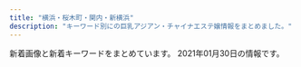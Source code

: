 ```yaml
---
title: "横浜・桜木町・関内・新横浜"
description: "キーワード別にの巨乳アジアン・チャイナエステ嬢情報をまとめました。"
---
```


新着画像と新着キーワードをまとめています。
2021年01月30日の情報です。

<DmmAffiliateIns />
<KeywordTable
  shops={
    [
    {
        "station": "JR\u95a2\u5185\u99c5\u5317\u53e3",
        "img_links": [
            "https://dear.xyz.mn/photos/sites/33/2021/01/2021011021134018.jpeg",
            "https://dear.xyz.mn/photos/sites/33/2020/12/2020122818210498.jpeg",
            "https://dear.xyz.mn/images/top.png",
            "https://dear.xyz.mn/photos/sites/33/2020/11/2020111223021793.jpeg",
            "https://dear.xyz.mn/photos/sites/33/2020/11/2020110212041225.jpeg",
            "https://dear.xyz.mn/images/ac01.jpg",
            "https://dear.xyz.mn/images/ac05.jpg",
            "https://dear.xyz.mn/photos/sites/33/2021/01/2021012316300485.jpeg",
            "https://dear.xyz.mn/photos/sites/33/2020/12/2020120212565938.jpeg",
            "https://dear.xyz.mn/photos/sites/33/2020/10/2020102915560890.jpeg",
            "https://dear.xyz.mn/photos/sites/33/2021/01/2021011914494134.jpeg",
            "https://dear.xyz.mn/photos/sites/33/2020/12/2020122322560396.jpeg",
            "https://dear.xyz.mn/images/ac04.jpg",
            "https://dear.xyz.mn/photos/sites/33/2021/01/2021012918085761.jpeg",
            "https://dear.xyz.mn/images/sp_top.jpg",
            "https://dear.xyz.mn/images/ac02.jpg",
            "https://dear.xyz.mn/photos/sites/33/2020/10/2020102915581219.jpeg"
        ],
        "name": "Dear",
        "url": "https://dear.xyz.mn/",
        "keywords": {
            "D": 42,
            "86": 42,
            "87": 12,
            "85": 6,
            "C": 34
        }
    },
    {
        "name": "Honey honey",
        "keywords": {
            "C": 7
        },
        "url": "http://iroha.space/",
        "img_links": [
            "http://iroha.space/_src/51086153/navi_06.jpg",
            "http://iroha.space/_src/51086158/3.jpg",
            "http://iroha.space/_src/51086162/11.jpg",
            "http://iroha.space/_src/51086373/wechatimg2289_20201217123431920.jpg",
            "http://iroha.space/_src/51086151/navi_04.jpg",
            "http://iroha.space/_src/51086156/2.jpg",
            "http://iroha.space/_src/51086085/navi_04.jpg",
            "http://iroha.space/_src/51086112/line3.jpg",
            "http://iroha.space/_src/51086110/line3.jpg",
            "http://iroha.space/_src/51086164/33.jpg",
            "http://iroha.space/_src/51086364/line3.jpg",
            "http://iroha.space/_src/51086140/sign.png",
            "http://iroha.space/_src/51086366/wechatimg2294_20201217123431959.jpg",
            "http://iroha.space/_src/51086163/22.jpg",
            "http://iroha.space/_src/51086078/1_20201228151214162.jpg",
            "http://iroha.space/_src/51086367/wechatimg2294_20201217123431959.jpg",
            "http://iroha.space/_src/51086122/sign.png",
            "http://iroha.space/_src/51086152/navi_05.jpg",
            "http://iroha.space/_src/51086132/sign.png",
            "http://iroha.space/_src/51086149/navi_02.jpg",
            "http://iroha.space/_src/51086359/wechatimg2504.jpg",
            "http://iroha.space/_src/51086293/line3.jpg",
            "http://iroha.space/_src/51086165/44.jpg",
            "http://iroha.space/_src/51086150/navi_03.jpg",
            "http://iroha.space/_src/51086166/55.jpg",
            "http://iroha.space/_src/51086102/sign.png",
            "http://iroha.space/_src/51086357/line3.jpg",
            "http://iroha.space/_src/51086154/1.jpg",
            "http://iroha.space/_src/51086361/line3.jpg",
            "http://iroha.space/_src/51086080/3_20201228151214221.jpg",
            "http://iroha.space/_src/51086355/wechatimg2504.jpg",
            "http://iroha.space/_src/51086351/wechatimg2289_20201217123431920.jpg",
            "http://iroha.space/_src/51086091/navi_06.jpg",
            "http://iroha.space/_src/51086371/line3.jpg",
            "http://iroha.space/_src/51086354/wechatimg2504.jpg",
            "http://iroha.space/_src/51086081/navi_01.jpg",
            "http://iroha.space/_src/51086089/navi_05.jpg",
            "http://iroha.space/_src/51086375/line3.jpg",
            "http://iroha.space/_src/51086374/wechatimg2289_20201217123431920.jpg",
            "http://iroha.space/_src/51086079/2_20201228151214294.jpg",
            "http://iroha.space/_src/51086360/wechatimg2504.jpg",
            "http://iroha.space/_src/51086083/navi_02.jpg",
            "http://iroha.space/_src/51086148/navi_01.jpg",
            "http://iroha.space/_src/51086114/sign.png",
            "http://iroha.space/_src/51086298/wechatimg2294_20201217123431959.jpg",
            "http://iroha.space/_src/51086087/navi_03.jpg",
            "http://iroha.space/_src/51086368/line3.jpg",
            "http://iroha.space/_src/51086100/4_20201228151214277.jpg",
            "http://iroha.space/_src/51086101/5_20201228151214287.jpg"
        ],
        "station": "\u5b50\u5b89\u99c5"
    },
    {
        "img_links": [
            "http://relacute.ies.bz/images/s_news.jpg",
            "http://relacute.ies.bz/images/top.jpg",
            "http://relacute.ies.bz/images/room3.jpg",
            "http://relacute.ies.bz/images/room4.jpg",
            "http://relacute.ies.bz/images/mobile.jpg",
            "http://relacute.ies.bz/photos/sites/29/2020/12/2020120305165313.jpg",
            "http://relacute.ies.bz/photos/sites/29/2020/11/2020112204235072.jpg",
            "http://relacute.ies.bz/photos/sites/29/2020/09/2020091708292435.jpg",
            "http://relacute.ies.bz/photos/sites/29/2020/10/2020101804232462.jpg",
            "http://relacute.ies.bz/photos/sites/29/2020/02/202002040653358.jpg",
            "http://relacute.ies.bz/images/s_staff.jpg",
            "http://relacute.ies.bz/images/room1.jpg",
            "http://relacute.ies.bz/photos/sites/29/2020/12/2020122504261135.jpg",
            "http://relacute.ies.bz/photos/sites/29/2021/01/202101180426140.jpg",
            "http://relacute.ies.bz/images/room2.jpg",
            "http://relacute.ies.bz/photos/sites/29/2020/06/2020061906073550.jpg"
        ],
        "station": "JR\u4e2d\u5c71\u99c5\u5317\u53e3",
        "keywords": {
            "D": 7,
            "82": 1,
            "87": 2,
            "86": 2,
            "85": 3,
            "C": 1
        },
        "url": "http://relacute.ies.bz/",
        "name": "RelaCute \u30ea\u30e9\u30ad\u30e5\u30fc\u30c8"
    },
    {
        "keywords": {},
        "station": "\u65e5\u30ce\u51fa\u753a\u99c5",
        "img_links": [
            "http://www.es-moe.work/images/staff_t.jpg",
            "http://www.es-moe.work/sp/images/tel.jpg",
            "http://www.es-moe.work/sp/menu/sisu.jpg",
            "http://www.es-moe.work/sp/img/momo1.jpg",
            "http://www.es-moe.work/staff/akane.jpg",
            "http://www.es-moe.work/sp/images/sisu_t.jpg",
            "http://www.es-moe.work/sp/images/s2.jpg",
            "http://www.es-moe.work/sp/images/e4.jpg",
            "http://www.es-moe.work/images/int1.jpg",
            "http://www.es-moe.work/staff/yuyu.jpg",
            "http://www.es-moe.work/img/mirai1.jpg",
            "http://www.es-moe.work/sp/images/head.jpg",
            "http://www.es-moe.work/sp/images/int2.png",
            "http://www.es-moe.work/sp/images/sys.png",
            "http://www.es-moe.work/images/b3.jpg",
            "http://www.es-moe.work/images/b2.jpg",
            "http://www.es-moe.work/sp/images/s1.jpg",
            "http://www.es-moe.work/images/b1.jpg",
            "http://www.es-moe.work/sp/images/e2.jpg",
            "http://www.es-moe.work/sp/images/rec1.jpg",
            "http://www.es-moe.work/sp/images/ac1.jpg",
            "http://www.es-moe.work/images/sys2.png",
            "http://www.es-moe.work/sp/images/e3.jpg",
            "http://www.es-moe.work/sp/staff/akane.jpg",
            "http://www.es-moe.work/sp/images/footer.png",
            "http://www.es-moe.work/images/rec1.jpg",
            "http://www.es-moe.work/sp/staff/mirai.jpg",
            "http://www.es-moe.work/sp/img/mari1.jpg",
            "http://www.es-moe.work/sp/staff/yuyu.jpg",
            "http://www.es-moe.work/sp/images/s3.jpg",
            "http://www.es-moe.work/images/int2.png",
            "http://www.es-moe.work/sp/images/sisu1.png",
            "http://www.es-moe.work/images/sys1.png",
            "http://www.es-moe.work/staff/mari.jpg",
            "http://www.es-moe.work/sp/images/rec2.jpg",
            "http://www.es-moe.work/img/yuyu1.jpg",
            "http://www.es-moe.work/sp/menu/interior.jpg",
            "http://www.es-moe.work/sp/images/e5.jpg",
            "http://www.es-moe.work/sp/images/news.jpg",
            "http://www.es-moe.work/sp/img/mirai1.jpg",
            "http://www.es-moe.work/img/mari1.jpg",
            "http://www.es-moe.work/images/rec2.jpg",
            "http://www.es-moe.work/sp/images/int1.jpg",
            "http://www.es-moe.work/sp/staff/momo.jpg",
            "http://www.es-moe.work/sp/images/staff_t.jpg",
            "http://www.es-moe.work/sp/menu/top.jpg",
            "http://www.es-moe.work/sp/images/e1.jpg",
            "http://www.es-moe.work/images/head.jpg",
            "http://www.es-moe.work/sp/staff/mari.jpg",
            "http://www.es-moe.work/images/interior_t.jpg",
            "http://www.es-moe.work/images/twitter.jpg",
            "http://www.es-moe.work/sp/img/yuyu1.jpg",
            "http://www.es-moe.work/sp/images/interior_t.jpg",
            "http://www.es-moe.work/img/akane1.jpg",
            "http://www.es-moe.work/sp/images/topgirl.jpg",
            "http://www.es-moe.work/staff/momo.jpg",
            "http://www.es-moe.work/staff/mirai.jpg",
            "http://www.es-moe.work/sp/images/s4.jpg",
            "http://www.es-moe.work/sp/img/akane1.jpg",
            "http://www.es-moe.work/images/sm.jpg",
            "http://www.es-moe.work/sp/menu/staff.jpg",
            "http://www.es-moe.work/img/momo1.jpg"
        ],
        "url": "http://www.es-moe.work/",
        "name": "YURI"
    },
    {
        "name": "\u68ee\u82d1",
        "keywords": {
            "C": 6,
            "D": 24,
            "83": 12,
            "85": 12,
            "87": 6
        },
        "station": "\u53cd\u753a\u99c5",
        "img_links": [
            "http://morien.este.work/2/uploadimg/1577672563.jpg",
            "http://morien.este.work/2/uploadimg/1594704743.jpg",
            "http://morien.este.work/mens-esthe.png",
            "http://morien.este.work/2/uploadimg/1578366879.jpg",
            "http://morien.este.work/top.jpg",
            "http://morien.este.work/2/uploadimg/1574764277.jpg",
            "http://morien.este.work/2/uploadimg/1565558725.jpg"
        ],
        "url": "http://morien.este.work/"
    },
    {
        "keywords": {},
        "name": "\u697d\u3005\u30f4\u30a3\u30fc\u30ca\u30b9",
        "station": "JR\u6771\u795e\u5948\u5ddd\u99c5",
        "url": "http://www.rakuraku-venus.xyz/",
        "img_links": [
            "http://www.rakuraku-venus.xyz/images/index-kai_05.jpg",
            "http://www.rakuraku-venus.xyz/images/index-kai_07.jpg",
            "http://www.rakuraku-venus.xyz/images/staff/10/ai2.jpg",
            "http://www.rakuraku-venus.xyz/images/light_img.jpg",
            "http://www.rakuraku-venus.xyz/images/index-kai_03.jpg",
            "http://www.rakuraku-venus.xyz/images/staff/10/nana2.jpg",
            "http://www.rakuraku-venus.xyz/images/nav/lanmu-sys.jpg",
            "http://www.rakuraku-venus.xyz/images/index-kai_08.jpg",
            "http://www.rakuraku-venus.xyz/images/staff/10/1.jpg",
            "http://www.rakuraku-venus.xyz/images/lan-t/images/lan-t_01.jpg",
            "http://www.rakuraku-venus.xyz/images/index-kai_13a.jpg",
            "http://www.rakuraku-venus.xyz/images/shop/h3.jpg",
            "http://www.rakuraku-venus.xyz/images/nav/lanmu-acc.jpg",
            "http://www.rakuraku-venus.xyz/images/nav/lanmu-job.jpg",
            "http://www.rakuraku-venus.xyz/images/shop/h2.jpg",
            "http://www.rakuraku-venus.xyz/images/shop/r1.jpg",
            "http://www.rakuraku-venus.xyz/images/index-kai_13.jpg",
            "http://www.rakuraku-venus.xyz/images/nav/lanmu-staff.jpg",
            "http://www.rakuraku-venus.xyz/images/index-f.jpg",
            "http://www.rakuraku-venus.xyz/images/shop/h4.jpg",
            "http://www.rakuraku-venus.xyz/images/index-kai_16.jpg",
            "http://www.rakuraku-venus.xyz/psd/off.jpg"
        ]
    },
    {
        "station": "JR\u6771\u795e\u5948\u5ddd\u99c5\u897f\u53e3",
        "url": "http://www.bishoujo.aromanv.com/",
        "img_links": [
            "http://www.bishoujo.aromanv.com/files/003.jpg",
            "http://www.bishoujo.aromanv.com/photo_news/upimg/508485f9bbc84ef090_0.jpg",
            "http://www.bishoujo.aromanv.com/files/010.jpg",
            "http://www.bishoujo.aromanv.com/images/bt4.png",
            "http://www.bishoujo.aromanv.com/images/index_sm.png",
            "http://www.bishoujo.aromanv.com/images/mainImg_sub.jpg",
            "http://www.bishoujo.aromanv.com/files/008.jpg",
            "http://www.bishoujo.aromanv.com/photo_news/upimg/463335fa0ed1c26ce3_0.jpg",
            "http://www.bishoujo.aromanv.com/images/icon_tel.png",
            "http://www.bishoujo.aromanv.com/photo_news/upimg/858815fe980b1912ca_1.jpg",
            "http://www.bishoujo.aromanv.com/files/005.jpg",
            "http://www.bishoujo.aromanv.com/files/007.jpg",
            "http://www.bishoujo.aromanv.com/photo_news/upimg/468205fc47fedab158_0.jpg",
            "http://www.bishoujo.aromanv.com/images/bt5.png",
            "http://www.bishoujo.aromanv.com/files/006.jpg",
            "http://www.bishoujo.aromanv.com/files/004.jpg",
            "http://www.bishoujo.aromanv.com/photo_news/upimg/833385fcdb346193d2_0.jpg",
            "http://www.bishoujo.aromanv.com/photo_news/upimg/753515fb202a35a75b_0.jpg",
            "http://www.bishoujo.aromanv.com/images/bt6.png",
            "http://www.bishoujo.aromanv.com/images/bt2.png",
            "http://www.bishoujo.aromanv.com/files/012.jpg",
            "http://www.bishoujo.aromanv.com/files/009.jpg",
            "http://www.bishoujo.aromanv.com/images/bt1.png",
            "http://www.bishoujo.aromanv.com/images/bt3.png",
            "http://www.bishoujo.aromanv.com/files/002.jpg",
            "http://www.bishoujo.aromanv.com/files/011.jpg",
            "http://www.bishoujo.aromanv.com/photo_news/upimg/858815fe980b1912ca_0.jpg"
        ],
        "keywords": {
            "D": 72,
            "85": 8,
            "87": 72,
            "88": 8,
            "C": 16
        },
        "name": "\u7f8e\u5c11\u5973"
    },
    {
        "img_links": [
            "http://hi-msg.com/sky/img/IMG_1667.jpg",
            "http://hi-msg.com/sky/img/p-2.jpg",
            "http://hi-msg.com/sky/img/p-5.jpg",
            "http://hi-msg.com/sky/img/p-12.jpg",
            "http://hi-msg.com/sky/img/hade.jpg",
            "http://hi-msg.com/sky/img/IMG_1656.jpg",
            "http://hi-msg.com/sky/img/p-7.jpg",
            "http://hi-msg.com/sky/img/IMG_16564.jpg",
            "http://hi-msg.com/sky/img/p-5-1.jpg",
            "http://hi-msg.com/sky/img/p-3-1.jpg",
            "http://hi-msg.com/sky/img/IMG_1675.jpg",
            "http://hi-msg.com/sky/img/p-1.jpg",
            "http://hi-msg.com/sky/img/p-11.jpg",
            "http://hi-msg.com/sky/img/p-3.jpg",
            "http://hi-msg.com/sky/img/p-9.jpg",
            "http://hi-msg.com/sky/img/p-4.jpg"
        ],
        "station": "JR\u95a2\u5185\u99c5\u5317\u53e3",
        "keywords": {
            "88": 4,
            "D": 8,
            "87": 1,
            "C": 1,
            "90": 3,
            "91": 1
        },
        "name": "SKY",
        "url": "http://hi-msg.com/sky/"
    },
    {
        "img_links": [
            "http://www.relax-colorful.com/files/040.jpg",
            "http://www.relax-colorful.com/files/092.jpg",
            "http://www.relax-colorful.com/files/055.jpg",
            "http://www.relax-colorful.com/files/090.jpg",
            "http://www.relax-colorful.com/files/082-03.jpg",
            "http://www.relax-colorful.com/images/news.jpg",
            "http://www.relax-colorful.com/files/091-02.jpg",
            "http://www.relax-colorful.com/images/staff1a.jpg",
            "http://www.relax-colorful.com/files/087-02.jpg",
            "http://www.relax-colorful.com/files/053-03.jpg",
            "http://www.relax-colorful.com/files/093.jpg",
            "http://www.relax-colorful.com/files/093-02.jpg",
            "http://www.relax-colorful.com/files/053-02.jpg",
            "http://www.relax-colorful.com/files/073-03.jpg",
            "http://www.relax-colorful.com/files/092-03.jpg",
            "http://www.relax-colorful.com/files/069-02.jpg",
            "http://www.relax-colorful.com/files/077-02.jpg",
            "http://www.relax-colorful.com/files/091-03.jpg",
            "http://www.relax-colorful.com/images/bjs3.jpg",
            "http://www.relax-colorful.com/files/080-03.jpg",
            "http://www.relax-colorful.com/files/082.jpg",
            "http://www.relax-colorful.com/files/091.jpg",
            "http://www.relax-colorful.com/images/staff_line.jpg",
            "http://www.relax-colorful.com/images/backlist.jpg",
            "http://www.relax-colorful.com/files/060-03.jpg",
            "http://www.relax-colorful.com/files/067-03.jpg",
            "http://www.relax-colorful.com/files/093-03.jpg",
            "http://www.relax-colorful.com/files/040-03.jpg",
            "http://www.relax-colorful.com/images/att.jpg",
            "http://www.relax-colorful.com/files/073.jpg",
            "http://www.relax-colorful.com/files/090-03.jpg",
            "http://www.relax-colorful.com/files/067-02.jpg",
            "http://www.relax-colorful.com/files/069-03.jpg",
            "http://www.relax-colorful.com/files/055-03.jpg",
            "http://www.relax-colorful.com/files/089-03.jpg",
            "http://www.relax-colorful.com/files/077.jpg",
            "http://www.relax-colorful.com/images/news2.jpg",
            "http://www.relax-colorful.com/images/top.jpg",
            "http://www.relax-colorful.com/files/060-02.jpg",
            "http://www.relax-colorful.com/files/060.jpg",
            "http://www.relax-colorful.com/images/staff1.jpg",
            "http://www.relax-colorful.com/files/082-02.jpg",
            "http://www.relax-colorful.com/files/089.jpg",
            "http://www.relax-colorful.com/files/080-02.jpg",
            "http://www.relax-colorful.com/files/077-03.jpg",
            "http://www.relax-colorful.com/files/092-02.jpg",
            "http://www.relax-colorful.com/files/067.jpg",
            "http://www.relax-colorful.com/files/053.jpg",
            "http://www.relax-colorful.com/images/news1.jpg",
            "http://www.relax-colorful.com/files/087-03.jpg",
            "http://www.relax-colorful.com/images/staff1b.jpg",
            "http://www.relax-colorful.com/files/089-02.jpg",
            "http://www.relax-colorful.com/images/pick.jpg",
            "http://www.relax-colorful.com/images/mobile.jpg",
            "http://www.relax-colorful.com/files/090-02.jpg",
            "http://www.relax-colorful.com/files/055-02.jpg",
            "http://www.relax-colorful.com/files/069.jpg",
            "http://www.relax-colorful.com/files/080.jpg",
            "http://www.relax-colorful.com/files/040-02.jpg",
            "http://www.relax-colorful.com/images/girl_bt.jpg",
            "http://www.relax-colorful.com/files/073-02.jpg",
            "http://www.relax-colorful.com/files/087.jpg"
        ],
        "keywords": {
            "D": 39,
            "85": 3,
            "86": 15,
            "C": 38,
            "87": 30
        },
        "name": "Colorful\uff5e\u30ab\u30e9\u30d5\u30eb\uff5e",
        "url": "http://www.relax-colorful.com/",
        "station": "JR\u95a2\u5185\u99c5\u5317\u53e3"
    },
    {
        "keywords": {},
        "station": "JR\u6771\u795e\u5948\u5ddd\u99c5\u897f\u53e3",
        "img_links": [
            "http://est-hanamizuki.com/images/m2.jpg",
            "http://est-hanamizuki.com/images/g1.jpg",
            "http://est-hanamizuki.com/images/mobile.jpg",
            "http://est-hanamizuki.com/images/g32.jpg",
            "http://est-hanamizuki.com/images/news1.png",
            "http://est-hanamizuki.com/images/g12.jpg",
            "http://est-hanamizuki.com/images/11.png",
            "http://est-hanamizuki.com/images/g23.jpg",
            "http://est-hanamizuki.com/images/zi_staff.png",
            "http://est-hanamizuki.com/images/g3.jpg",
            "http://est-hanamizuki.com/images/m1.jpg",
            "http://est-hanamizuki.com/images/head.jpg",
            "http://est-hanamizuki.com/images/g22.jpg",
            "http://est-hanamizuki.com/images/g2.jpg",
            "http://est-hanamizuki.com/images/info.png",
            "http://est-hanamizuki.com/images/erika2.jpg",
            "http://est-hanamizuki.com/images/m3.jpg",
            "http://est-hanamizuki.com/images/m4.jpg",
            "http://est-hanamizuki.com/images/g13.jpg",
            "http://est-hanamizuki.com/images/erika.jpg",
            "http://est-hanamizuki.com/images/g33.jpg",
            "http://est-hanamizuki.com/images/r111.jpg"
        ],
        "name": "\u82b1\u6c34\u6728",
        "url": "http://est-hanamizuki.com/"
    },
    {
        "url": "http://www.lolita.mesjp.com/",
        "img_links": [
            "http://www.lolita.mesjp.com/images/sp_top.jpg",
            "http://www.lolita.mesjp.com/images/maining.jpg",
            "http://www.lolita.mesjp.com/images/tit_new.png",
            "http://www.lolita.mesjp.com/photo_news/upimg/651205fb49747e9268_0.jpg",
            "http://www.lolita.mesjp.com/files/003.jpg",
            "http://www.lolita.mesjp.com/files/012.jpg",
            "http://www.lolita.mesjp.com/photo_news/upimg/117955f893b68d039b_0.jpg",
            "http://www.lolita.mesjp.com/files/008.jpg",
            "http://www.lolita.mesjp.com/photo_news/upimg/651205fb49747e9268_1.jpg",
            "http://www.lolita.mesjp.com/files/013.jpg",
            "http://www.lolita.mesjp.com/files/001.jpg",
            "http://www.lolita.mesjp.com/images/img_tel.png",
            "http://www.lolita.mesjp.com/photo_news/upimg/860975ff66c49c957d_0.jpg",
            "http://www.lolita.mesjp.com/photo_news/upimg/738625fcf155291fa0_0.jpg",
            "http://www.lolita.mesjp.com/files/005.jpg",
            "http://www.lolita.mesjp.com/photo_news/upimg/738625fcf155291fa0_1.jpg",
            "http://www.lolita.mesjp.com/photo_news/upimg/836875f9ba2bee7065_0.jpg",
            "http://www.lolita.mesjp.com/images/top.jpg",
            "http://www.lolita.mesjp.com/photo_news/upimg/860975ff66c49c957d_1.jpg",
            "http://www.lolita.mesjp.com/images/sp_tit_new.png",
            "http://www.lolita.mesjp.com/files/004.jpg",
            "http://www.lolita.mesjp.com/files/009.jpg",
            "http://www.lolita.mesjp.com/photo_news/upimg/836875f9ba2bee7065_1.jpg",
            "http://www.lolita.mesjp.com/photo_news/upimg/117955f893b68d039b_1.jpg",
            "http://www.lolita.mesjp.com/files/010.jpg",
            "http://www.lolita.mesjp.com/images/sp_tit_therapist.png",
            "http://www.lolita.mesjp.com/photo_news/upimg/7914060081597ba0ab_0.jpg",
            "http://www.lolita.mesjp.com/files/002.jpg",
            "http://www.lolita.mesjp.com/images/tit_therapist.png"
        ],
        "name": "Lolita\uff5e\u30ed\u30ea\u30fc\u30bf\uff5e",
        "keywords": {
            "88": 6,
            "\u5de8\u4e73": 1,
            "86": 6,
            "87": 48,
            "\u4e73": 1,
            "D": 60
        },
        "station": "JR\u6a2a\u6d5c\u99c5\u5317\u897f\u53e3"
    },
    {
        "keywords": {},
        "station": "\u685c\u6728\u753a\u99c5\u53572\u756a\u51fa\u53e3",
        "name": "\u65b0\u53f0\u5317",
        "url": "https://www.shin-taipei-massage.com/",
        "img_links": [
            "https://static.wixstatic.com/media/c0eb72_2b7a2752438d43208051a8e353a9dbd7~mv2.jpg",
            "https://static.wixstatic.com/media/c0eb72_cb951eeb551748fd86db834e86993788~mv2.jpg",
            "https://static.wixstatic.com/media/c0eb72_6659fe6c05bc4ecab5ea34e25baa33a7~mv2.jpg",
            "https://static.wixstatic.com/media/c0eb72_5665a81d23b944ee9e86dce90624ce2c~mv2.jpg",
            "https://static.wixstatic.com/media/c0eb72_e7c5d34e534f43078c5c439f45a3b4b7~mv2.jpg",
            "https://static.wixstatic.com/media/c0eb72_c3f92a65fa0a4e2da5949c9452de2af8~mv2.jpg",
            "https://static.wixstatic.com/media/c0eb72_a5bf32f6fdb1491ca96c944502ab6bea~mv2.jpg",
            "https://static.wixstatic.com/media/c0eb72_916975db7bc947768e06d7f7bf975af9~mv2.jpg",
            "https://static.wixstatic.com/media/c0eb72_9d2693aac65943dbbba9a0a789268fe3~mv2.jpg",
            "https://static.wixstatic.com/media/c0eb72_dacfc733e1494024a03e37b846316228~mv2.jpg",
            "https://static.wixstatic.com/media/c0eb72_26944ceb94b94dc19131d91ac1511619~mv2.jpg",
            "https://static.wixstatic.com/media/c0eb72_2098c0903bfb434e9504fee2e018034a~mv2.jpg",
            "https://static.wixstatic.com/media/c0eb72_40ccc84ef10f4b8097b0f734c756c6ca~mv2.jpg"
        ]
    },
    {
        "img_links": [
            "http://massage-esthe.blue/img/no.png",
            "http://massage-esthe.blue/img/sta5.jpg",
            "http://massage-esthe.blue/img/root.jpg",
            "http://massage-esthe.blue/img/st12.jpg",
            "http://massage-esthe.blue/img/st11.jpg",
            "http://massage-esthe.blue/img/sta1.jpg",
            "http://massage-esthe.blue/img/stal.png",
            "http://massage-esthe.blue/img/r4.jpg",
            "http://massage-esthe.blue/img/rect.jpg",
            "http://massage-esthe.blue/img/st3.jpg",
            "http://massage-esthe.blue/img/acct.jpg",
            "http://massage-esthe.blue/img/st8.jpg",
            "http://massage-esthe.blue/img/sta3.jpg",
            "http://massage-esthe.blue/img/r2.jpg",
            "http://massage-esthe.blue/img/st10.jpg",
            "http://massage-esthe.blue/img/st6.jpg",
            "http://massage-esthe.blue/img/top.jpg",
            "http://massage-esthe.blue/img/st9.jpg",
            "http://massage-esthe.blue/img/stat.jpg",
            "http://massage-esthe.blue/img/st1.jpg",
            "http://massage-esthe.blue/img/r3.jpg",
            "http://massage-esthe.blue/img/a3.jpg",
            "http://massage-esthe.blue/img/bb.png",
            "http://massage-esthe.blue/img/a5.jpg",
            "http://massage-esthe.blue/img/sta6.jpg",
            "http://massage-esthe.blue/img/r1.jpg",
            "http://massage-esthe.blue/img/sta12.jpg",
            "http://massage-esthe.blue/img/a6.jpg",
            "http://massage-esthe.blue/img/a4.jpg",
            "http://massage-esthe.blue/img/sta10.jpg",
            "http://massage-esthe.blue/img/a2.jpg",
            "http://massage-esthe.blue/img/st2.jpg",
            "http://massage-esthe.blue/img/st5.jpg",
            "http://massage-esthe.blue/img/a1.jpg",
            "http://massage-esthe.blue/img/sta8.jpg",
            "http://massage-esthe.blue/img/sta2.jpg",
            "http://massage-esthe.blue/img/syst.jpg",
            "http://massage-esthe.blue/img/lint.jpg"
        ],
        "keywords": {
            "D": 10
        },
        "url": "http://massage-esthe.blue/",
        "name": "37\u2103",
        "station": "\u30bb\u30f3\u30bf\u30fc\u5317\u99c5"
    },
    {
        "name": "Baby Girl \uff5e\u30d9\u30a4\u30d3\u30fc\u30ac\u30fc\u30eb\uff5e",
        "url": "http://www.nekomusume.esjp.site/",
        "img_links": [
            "http://www.nekomusume.esjp.site/files/011.jpg",
            "http://www.nekomusume.esjp.site/images/shop/shop02.jpg",
            "http://www.nekomusume.esjp.site/files/002.jpg",
            "http://www.nekomusume.esjp.site/images/bj2.jpg",
            "http://www.nekomusume.esjp.site/images/r4.jpg",
            "http://www.nekomusume.esjp.site/images/news.png",
            "http://www.nekomusume.esjp.site/images/r5.jpg",
            "http://www.nekomusume.esjp.site/images/pick.png",
            "http://www.nekomusume.esjp.site/files/004.jpg",
            "http://www.nekomusume.esjp.site/images/face.png",
            "http://www.nekomusume.esjp.site/images/s_link.png",
            "http://www.nekomusume.esjp.site/images/shop/shop04.jpg",
            "http://www.nekomusume.esjp.site/images/top.png",
            "http://www.nekomusume.esjp.site/images/r1.jpg",
            "http://www.nekomusume.esjp.site/images/s_staff.png",
            "http://www.nekomusume.esjp.site/files/012.jpg",
            "http://www.nekomusume.esjp.site/images/end.png",
            "http://www.nekomusume.esjp.site/images/shop/shop03.jpg",
            "http://www.nekomusume.esjp.site/images/shop/shop01.jpg",
            "http://www.nekomusume.esjp.site/files/001.jpg",
            "http://www.nekomusume.esjp.site/images/r2.jpg"
        ],
        "keywords": {
            "91": 1,
            "87": 3,
            "D": 3,
            "86": 1,
            "F": 1,
            "C": 1
        },
        "station": "JR\u685c\u6728\u753a\u99c5\u5357\u53e3"
    },
    {
        "keywords": {
            "D": 24,
            "86": 12,
            "84": 6,
            "87": 6
        },
        "url": "http://raimu.ests.jp/",
        "station": "JR\u6771\u795e\u5948\u5ddd\u99c5\u897f\u53e3",
        "img_links": [
            "http://raimu.ests.jp/images/s_service.jpg",
            "http://raimu.ests.jp/images/pick_bj1.jpg",
            "http://raimu.ests.jp/images/nbj1.jpg",
            "http://raimu.ests.jp/images/new.jpg",
            "http://raimu.ests.jp/images/s_blog.jpg",
            "http://raimu.ests.jp/images/service.png",
            "http://raimu.ests.jp/images/room1.jpg",
            "http://raimu.ests.jp/images/1.jpg",
            "http://raimu.ests.jp/images/top.png",
            "http://raimu.ests.jp/images/s_staff.jpg",
            "http://raimu.ests.jp/photos/sites/7/2020/12/2020121307012443.jpg",
            "http://raimu.ests.jp/images/room2.jpg",
            "http://raimu.ests.jp/images/room3.jpg",
            "http://raimu.ests.jp/images/s_pick.jpg",
            "http://raimu.ests.jp/images/s_link.jpg",
            "http://raimu.ests.jp/images/mobile.jpg",
            "http://raimu.ests.jp/photos/sites/7/2020/12/2020121307334124.jpg",
            "http://raimu.ests.jp/images/s_face.jpg",
            "http://raimu.ests.jp/images/pick_bj3.jpg",
            "http://raimu.ests.jp/photos/sites/7/2020/12/2020121508002842.jpg",
            "http://raimu.ests.jp/photos/sites/7/2020/12/2020121307334187.jpg",
            "http://raimu.ests.jp/images/nbj3.jpg",
            "http://raimu.ests.jp/images/room4.jpg",
            "http://raimu.ests.jp/images/hua.png"
        ],
        "name": "\u6765\u5922\uff5e\u30e9\u30a4\u30e0\uff5e"
    },
    {
        "station": "JR\u6a2a\u6d5c\u99c5\u897f\u53e3",
        "name": "\u7652\u3057\u306e\u624b",
        "keywords": {
            "86": 33,
            "88": 11,
            "84": 22,
            "D": 88,
            "E": 22,
            "87": 22,
            "83": 11,
            "85": 11
        },
        "url": "https://iyashinote.xyz.mn/",
        "img_links": [
            "https://iyashinote.xyz.mn/images/bj3.png",
            "https://iyashinote.xyz.mn/images/mobile.jpg",
            "https://iyashinote.xyz.mn/images/news.jpg",
            "https://iyashinote.xyz.mn/photos/sites/38/2020/09/2020092703255374.jpg",
            "https://iyashinote.xyz.mn/photos/sites/38/2020/10/2020103004355072.jpg",
            "https://iyashinote.xyz.mn/photos/sites/38/2020/09/2020092703255219.jpg",
            "https://iyashinote.xyz.mn/images/staff_line.jpg",
            "https://iyashinote.xyz.mn/photos/sites/38/2020/11/2020110305044086.jpg",
            "https://iyashinote.xyz.mn/images/newface.jpg",
            "https://iyashinote.xyz.mn/photos/sites/38/2020/10/2020103004354442.jpg",
            "https://iyashinote.xyz.mn/photos/sites/38/2020/09/2020092703255247.jpg",
            "https://iyashinote.xyz.mn/photos/sites/38/2021/01/2021011103014717.jpg",
            "https://iyashinote.xyz.mn/photos/sites/38/2020/12/2020121205503460.jpg",
            "https://iyashinote.xyz.mn/photos/sites/38/2021/01/2021011103000299.jpg",
            "https://iyashinote.xyz.mn/photos/sites/38/2020/12/2020120601493848.jpg",
            "https://iyashinote.xyz.mn/images/hua.png",
            "https://iyashinote.xyz.mn/images/top.png",
            "https://iyashinote.xyz.mn/photos/sites/38/2020/09/2020092703255462.jpg"
        ]
    },
    {
        "keywords": {
            "C": 7,
            "D": 2,
            "85": 1,
            "86": 1,
            "82": 7
        },
        "station": "JR\u6771\u795e\u5948\u5ddd\u99c5\u897f\u53e3",
        "name": "\u7652\u3057\u306e\u697d\u5712",
        "url": "http://www.ipuyvyta.xyz/",
        "img_links": [
            "http://www.ipuyvyta.xyz/uploads/201113/1-2011131413242P.jpg",
            "http://www.ipuyvyta.xyz/uploads/190806/1-1ZP61F113Z0.jpg",
            "http://www.ipuyvyta.xyz/uploads/190522/1-1Z52215030T15.jpg",
            "http://www.ipuyvyta.xyz/uploads/201117/1-20111G24541418.jpg",
            "http://www.ipuyvyta.xyz/picture/s_staff.jpg",
            "http://www.ipuyvyta.xyz/picture/room4.jpg",
            "http://www.ipuyvyta.xyz/uploads/200527/1-20052G30953430.jpg",
            "http://www.ipuyvyta.xyz/uploads/200103/1-2001031G131213.jpg",
            "http://www.ipuyvyta.xyz/uploads/190705/1-1ZF5141109322.jpg",
            "http://www.ipuyvyta.xyz/uploads/210128/1-21012Q3504A53.jpg",
            "http://www.ipuyvyta.xyz/uploads/201016/1-201016155320S7.jpg",
            "http://www.ipuyvyta.xyz/picture/s_pick.png",
            "http://www.ipuyvyta.xyz/picture/relax.jpg",
            "http://www.ipuyvyta.xyz/uploads/200527/1-20052G310025O.jpg",
            "http://www.ipuyvyta.xyz/uploads/200103/1-2001031G043127.jpg",
            "http://www.ipuyvyta.xyz/uploads/201113/1-2011131412332R.jpg",
            "http://www.ipuyvyta.xyz/uploads/201016/1-201016155304955.jpg",
            "http://www.ipuyvyta.xyz/picture/top.png",
            "http://www.ipuyvyta.xyz/picture/s1.jpg",
            "http://www.ipuyvyta.xyz/picture/room1.jpg",
            "http://www.ipuyvyta.xyz/picture/s3.jpg",
            "http://www.ipuyvyta.xyz/uploads/201117/1-20111G24513940.jpg",
            "http://www.ipuyvyta.xyz/uploads/210128/1-21012Q351103P.jpg",
            "http://www.ipuyvyta.xyz/picture/mobile.jpg",
            "http://www.ipuyvyta.xyz/uploads/200324/1-20032415352ab.jpg",
            "http://www.ipuyvyta.xyz/picture/room2.jpg",
            "http://www.ipuyvyta.xyz/picture/s_news.png",
            "http://www.ipuyvyta.xyz/uploads/200103/1-2001031G10c34.jpg",
            "http://www.ipuyvyta.xyz/picture/room3.jpg",
            "http://www.ipuyvyta.xyz/uploads/200324/1-200324153552608.jpg"
        ]
    },
    {
        "keywords": {
            "C": 7
        },
        "url": "http://chonokoi.me-es.com/",
        "img_links": [
            "http://chonokoi.me-es.com/images/index_13.jpg",
            "http://chonokoi.me-es.com/girl/03a.jpg",
            "http://chonokoi.me-es.com/images/index_08.jpg",
            "http://chonokoi.me-es.com/images/info.jpg",
            "http://chonokoi.me-es.com/images/index_03.jpg",
            "http://chonokoi.me-es.com/images/index_22.jpg",
            "http://chonokoi.me-es.com/images/index_07.jpg",
            "http://chonokoi.me-es.com/images/rec_09.jpg",
            "http://chonokoi.me-es.com/images/info_09.jpg",
            "http://chonokoi.me-es.com/images/index_06.jpg",
            "http://chonokoi.me-es.com/images/index_24.jpg",
            "http://chonokoi.me-es.com/images/index_15.jpg",
            "http://chonokoi.me-es.com/images/index_05.jpg",
            "http://chonokoi.me-es.com/images/index_16.jpg",
            "http://chonokoi.me-es.com/images/index_10.jpg",
            "http://chonokoi.me-es.com/images/index_23.jpg",
            "http://chonokoi.me-es.com/images/top2.jpg",
            "http://chonokoi.me-es.com/images/index_20.jpg",
            "http://chonokoi.me-es.com/images/staff_09.jpg",
            "http://chonokoi.me-es.com/girl/02a.jpg",
            "http://chonokoi.me-es.com/images/top.jpg",
            "http://chonokoi.me-es.com/girl/02.jpg",
            "http://chonokoi.me-es.com/girl/00.jpg",
            "http://chonokoi.me-es.com/images/index_02.jpg",
            "http://chonokoi.me-es.com/images/index_18.jpg",
            "http://chonokoi.me-es.com/girl/01a.jpg",
            "http://chonokoi.me-es.com/images/index_04.jpg",
            "http://chonokoi.me-es.com/images/index_17.jpg",
            "http://chonokoi.me-es.com/images/rec.jpg",
            "http://chonokoi.me-es.com/girl/01.jpg",
            "http://chonokoi.me-es.com/girl/03.jpg",
            "http://chonokoi.me-es.com/images/index_11.jpg"
        ],
        "station": "JR\u95a2\u5185\u99c5\u5317\u53e3",
        "name": "\u8776\u306e\u604b"
    },
    {
        "name": "\u990a\u5fc3\u5802",
        "keywords": {},
        "img_links": [
            "http://www.yoshindo.es-relax.info/images/top-kpbar.png",
            "http://www.yoshindo.es-relax.info/images/info5.jpg",
            "http://www.yoshindo.es-relax.info/images/topnews.png",
            "http://www.yoshindo.es-relax.info/images/sidebar-credit.png",
            "http://www.yoshindo.es-relax.info/images/topbar.png",
            "http://www.yoshindo.es-relax.info/images/yui1.jpg",
            "http://www.yoshindo.es-relax.info/images/youko1.jpg",
            "http://www.yoshindo.es-relax.info/images/kaori1.jpg",
            "http://www.yoshindo.es-relax.info/images/info1.jpg",
            "http://www.yoshindo.es-relax.info/images/yuna1.jpg",
            "http://www.yoshindo.es-relax.info/images/info2.jpg",
            "http://www.yoshindo.es-relax.info/images/info3.jpg",
            "http://www.yoshindo.es-relax.info/images/topinfo.png",
            "http://www.yoshindo.es-relax.info/images/info4.jpg",
            "http://www.yoshindo.es-relax.info/images/arisu1.jpg",
            "http://www.yoshindo.es-relax.info/images/yuki1.jpg",
            "http://www.yoshindo.es-relax.info/images/info6.jpg",
            "http://www.yoshindo.es-relax.info/images/sayuri1.jpg"
        ],
        "station": "\u53cd\u753a\u99c5",
        "url": "http://www.yoshindo.es-relax.info/"
    },
    {
        "station": "JR\u6a2a\u6d5c\u99c5\u897f\u53e3",
        "name": "\u53ef\u611b\u3044\u732b",
        "img_links": [
            "https://neko.iest.info/photos/sites/42/2020/09/2020092903532212.jpg",
            "https://neko.iest.info/photos/sites/42/2020/10/2020101002283598.jpg",
            "https://neko.iest.info/photos/sites/42/2020/09/2020092903532220.jpg",
            "https://neko.iest.info/images/relax.jpg",
            "https://neko.iest.info/photos/sites/42/2020/10/2020101208591894.jpg",
            "https://neko.iest.info/images/room1.jpg",
            "https://neko.iest.info/images/line02.jpg",
            "https://neko.iest.info/images/room4.jpg",
            "https://neko.iest.info/photos/sites/42/2020/09/2020092903532145.jpg",
            "https://neko.iest.info/photos/sites/42/2020/11/2020111803082379.jpg",
            "https://neko.iest.info/images/s_staff.jpg",
            "https://neko.iest.info/photos/sites/42/2020/09/2020092903532287.jpg",
            "https://neko.iest.info/images/s3.jpg",
            "https://neko.iest.info/images/info.jpg",
            "https://neko.iest.info/images/room2.jpg",
            "https://neko.iest.info/images/top.png",
            "https://neko.iest.info/photos/sites/42/2020/12/2020122005092087.jpg",
            "https://neko.iest.info/images/s1.jpg",
            "https://neko.iest.info/images/s_pick.png",
            "https://neko.iest.info/images/s_news.png",
            "https://neko.iest.info/images/room3.jpg",
            "https://neko.iest.info/images/mobile.jpg"
        ],
        "url": "https://neko.iest.info/",
        "keywords": {
            "84": 9,
            "85": 45,
            "D": 54,
            "87": 9,
            "E": 9,
            "C": 9,
            "86": 9
        }
    },
    {
        "url": "http://sh-riraku31.xyz/",
        "station": "JR\u6a2a\u6d5c\u99c5\u5317\u897f\u53e3",
        "keywords": {
            "84": 1,
            "C": 11,
            "D": 3,
            "85": 2,
            "86": 1
        },
        "img_links": [
            "http://sh-riraku31.xyz/uploads/201005/1-20100516201cK.jpg",
            "http://sh-riraku31.xyz/uploads/201005/1-2010051J55CA.jpg",
            "http://sh-riraku31.xyz/uploads/201005/1-2010051J6062Y.jpg",
            "http://sh-riraku31.xyz/uploads/201005/1-201005162101U5.jpg",
            "http://sh-riraku31.xyz/templets/default/picture/s_news.jpg",
            "http://sh-riraku31.xyz/uploads/allimg/180703/1-1PF3111J3201.png",
            "http://sh-riraku31.xyz/uploads/201005/1-201005162114248.jpg",
            "http://sh-riraku31.xyz/templets/default/picture/top1.jpg",
            "http://sh-riraku31.xyz/templets/default/picture/girl-z1.jpg",
            "http://sh-riraku31.xyz/uploads/201005/1-201005162010396.jpg",
            "http://sh-riraku31.xyz/templets/default/picture/girl-z2.jpg",
            "http://sh-riraku31.xyz/uploads/allimg/180629/1-1P629115504250.png",
            "http://sh-riraku31.xyz/templets/default/picture/top.jpg",
            "http://sh-riraku31.xyz/templets/default/picture/staff01.jpg",
            "http://sh-riraku31.xyz/uploads/201005/1-2010051621224F.jpg",
            "http://sh-riraku31.xyz/uploads/201005/1-201005162052635.jpg"
        ],
        "name": "\u30c1\u30a7\u30ea\u30fc"
    },
    {
        "keywords": {
            "C": 7
        },
        "img_links": [
            "http://fuzei.xyz/wp-content/uploads/sites/4/2020/05/r1.jpg",
            "http://fuzei.xyz/wp-content/uploads/sites/4/2020/05/g101.jpg",
            "http://fuzei.xyz/wp-content/uploads/sites/4/2020/05/tit-new-1.png",
            "http://fuzei.xyz/wp-content/uploads/sites/4/2020/05/g14.jpg",
            "http://fuzei.xyz/wp-content/uploads/sites/4/2020/05/g10-150x150.jpg",
            "http://fuzei.xyz/wp-content/uploads/sites/4/2020/05/g12-150x150.jpg",
            "http://fuzei.xyz/wp-content/uploads/sites/4/2020/05/g11.jpg",
            "http://fuzei.xyz/wp-content/uploads/sites/4/2020/05/r3.jpg",
            "http://fuzei.xyz/wp-content/uploads/sites/4/2020/05/g12.jpg",
            "http://fuzei.xyz/wp-content/uploads/sites/4/2020/05/g121-150x150.jpg",
            "http://fuzei.xyz/wp-content/uploads/sites/4/2020/05/g121.jpg",
            "http://fuzei.xyz/wp-content/uploads/sites/4/2020/05/g10.jpg",
            "http://fuzei.xyz/wp-content/uploads/sites/4/2020/05/tit-pick.png",
            "http://fuzei.xyz/wp-content/uploads/sites/4/2020/05/g6.jpg",
            "http://fuzei.xyz/wp-content/uploads/sites/4/2020/05/g7.jpg",
            "http://fuzei.xyz/wp-content/uploads/sites/4/2020/05/g13.jpg",
            "http://fuzei.xyz/wp-content/uploads/sites/4/2020/05/top-2.png",
            "http://fuzei.xyz/wp-content/uploads/sites/4/2020/05/g9.jpg",
            "http://fuzei.xyz/wp-content/uploads/sites/4/2020/05/g3.jpg",
            "http://fuzei.xyz/wp-content/uploads/sites/4/2020/05/g101-150x150.jpg",
            "http://fuzei.xyz/wp-content/uploads/sites/4/2020/05/r2.jpg",
            "http://fuzei.xyz/wp-content/uploads/sites/4/2020/05/tite-staff.png",
            "http://fuzei.xyz/wp-content/uploads/sites/4/2020/05/g15.jpg",
            "http://fuzei.xyz/wp-content/uploads/sites/4/2020/05/g1.jpg",
            "http://fuzei.xyz/wp-content/uploads/sites/4/2020/05/r4.jpg",
            "http://fuzei.xyz/wp-content/uploads/sites/4/2020/05/mobile.png",
            "http://fuzei.xyz/wp-content/uploads/sites/4/2020/05/tit-infor.png",
            "http://fuzei.xyz/wp-content/uploads/sites/4/2020/05/g5.jpg",
            "http://fuzei.xyz/wp-content/uploads/sites/4/2020/05/g4.jpg",
            "http://fuzei.xyz/wp-content/uploads/sites/4/2020/05/g8.jpg",
            "http://fuzei.xyz/wp-content/uploads/sites/4/2020/05/infor.png",
            "http://fuzei.xyz/wp-content/uploads/sites/4/2020/05/g2-1.jpg"
        ],
        "url": "http://fuzei.xyz/",
        "station": "JR\u65b0\u6a2a\u6d5c\u99c5\u5317\u53e3",
        "name": "\u98a8\u60c5"
    },
    {
        "url": "http://www.aoitori.mesthe.com/",
        "keywords": {
            "D": 4,
            "86": 2,
            "87": 1,
            "88": 2
        },
        "station": "JR\u95a2\u5185\u99c5\u5317\u53e3",
        "img_links": [
            "http://www.aoitori.mesthe.com/files/006.jpg",
            "http://www.aoitori.mesthe.com/images/infor.png",
            "http://www.aoitori.mesthe.com/images/girl-z2.jpg",
            "http://www.aoitori.mesthe.com/images/mobile.png",
            "http://www.aoitori.mesthe.com/images/girl-z1.jpg",
            "http://www.aoitori.mesthe.com/files/003.jpg",
            "http://www.aoitori.mesthe.com/images/bj3.png",
            "http://www.aoitori.mesthe.com/images/shop/shop04.jpg",
            "http://www.aoitori.mesthe.com/images/shop/shop01.jpg",
            "http://www.aoitori.mesthe.com/files/005-02.jpg",
            "http://www.aoitori.mesthe.com/images/top_sche.png",
            "http://www.aoitori.mesthe.com/images/shop/shop03.jpg",
            "http://www.aoitori.mesthe.com/files/002-02.jpg",
            "http://www.aoitori.mesthe.com/images/top.png",
            "http://www.aoitori.mesthe.com/images/staff_line.png",
            "http://www.aoitori.mesthe.com/files/007.jpg",
            "http://www.aoitori.mesthe.com/files/005.jpg",
            "http://www.aoitori.mesthe.com/images/shop/shop02.jpg",
            "http://www.aoitori.mesthe.com/files/003-02.jpg",
            "http://www.aoitori.mesthe.com/files/006-02.jpg",
            "http://www.aoitori.mesthe.com/images/tit-infor.png",
            "http://www.aoitori.mesthe.com/files/007-02.jpg",
            "http://www.aoitori.mesthe.com/images/link_line.png",
            "http://www.aoitori.mesthe.com/files/002.jpg"
        ],
        "name": "\u78a7\u3044\u9ce5"
    },
    {
        "url": "http://www.est-aya.work/",
        "keywords": {},
        "station": "JR\u685c\u6728\u753a\u99c5\u53571\u51fa\u53e3",
        "name": "\u7d62\u9999\uff5e\u30a2\u30e4\u30ab\uff5e",
        "img_links": [
            "http://www.est-aya.work/images/head.jpg",
            "http://www.est-aya.work/img/mika1.jpg",
            "http://www.est-aya.work/images/int2.png",
            "http://www.est-aya.work/images/sys1.png",
            "http://www.est-aya.work/images/2.jpg",
            "http://www.est-aya.work/images/9.jpg",
            "http://www.est-aya.work/images/interior_t.jpg",
            "http://www.est-aya.work/images/8.jpg",
            "http://www.est-aya.work/images/rec1.png",
            "http://www.est-aya.work/images/rec2.jpg",
            "http://www.est-aya.work/img/asuka1.jpg",
            "http://www.est-aya.work/img/ayumi1.jpg",
            "http://www.est-aya.work/images/line.png",
            "http://www.est-aya.work/images/sys2.png",
            "http://www.est-aya.work/images/staff_t.jpg",
            "http://www.est-aya.work/images/mobile.jpg",
            "http://www.est-aya.work/images/10.jpg",
            "http://www.est-aya.work/images/info.png",
            "http://www.est-aya.work/img/eri1.jpg",
            "http://www.est-aya.work/images/int1.png",
            "http://www.est-aya.work/images/tel.jpg",
            "http://www.est-aya.work/images/ta.jpg",
            "http://www.est-aya.work/images/sys3.png",
            "http://www.est-aya.work/images/news.png"
        ]
    },
    {
        "station": "JR\u95a2\u5185\u99c5\u5357\u53e3",
        "keywords": {
            "85": 1,
            "82": 1,
            "97": 1,
            "98": 1,
            "88": 1,
            "\u30bb\u30af\u30b7\u30fc": 4,
            "86": 2,
            "C": 5,
            "D": 2,
            "E": 1,
            "87": 1
        },
        "img_links": [
            "http://iyasibest.com/images/store/02.jpg",
            "http://iyasibest.com/staffPhoto/b20201102190836.jpg",
            "http://iyasibest.com/images/store/o09.jpg",
            "http://iyasibest.com/uploadfiles/images/campaignIyasibestCom1.png",
            "http://iyasibest.com/images/returnBtn.png",
            "http://iyasibest.com/staffPhoto/b20200402041705.jpg",
            "http://iyasibest.com/images/store/o07.jpg",
            "http://iyasibest.com/staffPhoto/b20200306221420.jpg",
            "http://iyasibest.com/staffPhoto/b20200911161049.jpg",
            "http://iyasibest.com/staffPhoto/b20200228201258.jpg",
            "http://iyasibest.com/images/store/o04.jpg",
            "http://iyasibest.com/images/store/o01.jpg",
            "http://iyasibest.com/images/store/o11.jpg",
            "http://iyasibest.com/staffPhoto/b20210121203305.jpg",
            "http://iyasibest.com/staffPhoto/b20200310001745.jpg",
            "http://iyasibest.com/images/store/o02.jpg",
            "http://iyasibest.com/images/store/o10.jpg",
            "http://iyasibest.com/images/store/03.jpg",
            "http://iyasibest.com/staffPhoto/b20200531120750.jpg",
            "http://iyasibest.com/staffPhoto/b20200711165223.jpg",
            "http://iyasibest.com/images/store/o05.jpg",
            "http://iyasibest.com/images/store/o03.jpg",
            "http://iyasibest.com/images/store/o08.jpg",
            "http://iyasibest.com/images/store/o06.jpg",
            "http://iyasibest.com/uploadfiles/images/campaignIyasibestCom2.png",
            "http://iyasibest.com/images/store/01.jpg"
        ],
        "name": "\u7652\u3057\u30d9\u30b9\u30c8",
        "url": "http://iyasibest.com/"
    },
    {
        "station": "JR\u65b0\u6a2a\u6d5c\u99c5\u5317\u53e3",
        "url": "http://www.rose-color.info/",
        "name": "Rose Color\uff5e\u30ed\u30fc\u30ba\u30ab\u30e9\u30fc\uff5e",
        "img_links": [
            "http://www.rose-color.info/public/image/20190509/20190509151815_26133.jpg",
            "http://www.rose-color.info/public/image/20190922/20190922200505_21149.jpeg",
            "http://www.rose-color.info/public/image/20191025/20191025151602_11534.jpg",
            "http://www.rose-color.info/public/image/20210126/20210126011220_75981.png",
            "http://www.rose-color.info/public/image/20190517/20190517212433_70632.jpg",
            "http://www.rose-color.info/public/image/20190509/20190509151145_51237.jpg",
            "http://www.rose-color.info/public/image/20190509/20190509160519_55359.jpg",
            "http://www.rose-color.info/public/image/20201210/20201210130347_71702.png",
            "http://www.rose-color.info/public/image/20190509/20190509145858_80062.jpg",
            "http://www.rose-color.info/public/image/20190509/20190509140857_11715.jpg",
            "http://www.rose-color.info/public/image/20200417/20200417025857_20118.png",
            "http://www.rose-color.info/public/image/20201009/20201009005900_97376.jpg",
            "http://www.rose-color.info/public/image/20201020/20201020184710_30595.png",
            "http://www.rose-color.info/public/image/20190517/20190517212453_15511.jpg",
            "http://www.rose-color.info/public/image/20190509/20190509140925_63726.jpg",
            "http://www.rose-color.info/public/image/20201007/20201007120913_18836.jpg",
            "http://www.rose-color.info/public/image/20190924/20190924151957_88257.jpg",
            "http://www.rose-color.info/img/gtop.jpg",
            "http://www.rose-color.info/public/image/20201014/20201014160847_32283.jpg",
            "http://www.rose-color.info/public/image/20201113/20201113005050_58373.png",
            "http://www.rose-color.info/img/link1.jpg",
            "http://www.rose-color.info/public/image/20190509/20190509150319_28745.jpg",
            "http://www.rose-color.info/public/image/20190509/20190509145318_30201.jpg",
            "http://www.rose-color.info/public/image/20190509/20190509140913_93259.jpg",
            "http://www.rose-color.info/public/image/20190509/20190509145904_79944.jpg",
            "http://www.rose-color.info/public/image/20190509/20190509151712_73273.jpg",
            "http://www.rose-color.info/img/link2.jpg",
            "http://www.rose-color.info/img/koko.png",
            "http://www.rose-color.info/public/image/20201107/20201107123935_72522.png",
            "http://www.rose-color.info/img/sys.jpg",
            "http://www.rose-color.info/public/image/20190922/20190922200457_51255.jpeg",
            "http://www.rose-color.info/public/image/20201130/20201130144441_16819.jpg",
            "http://www.rose-color.info/public/image/20200926/20200926023207_93288.jpg",
            "http://www.rose-color.info/public/image/20190509/20190509145639_35576.jpg",
            "http://www.rose-color.info/img/gback.jpg",
            "http://www.rose-color.info/public/image/20190509/20190509150501_74550.jpg",
            "http://www.rose-color.info/public/image/20190819/20190819122724_17981.png",
            "http://www.rose-color.info/public/image/20200624/20200624132622_25845.jpg",
            "http://www.rose-color.info/public/image/20190509/20190509140935_98972.jpg",
            "http://www.rose-color.info/public/image/20190517/20190517212507_39342.jpg",
            "http://www.rose-color.info/public/image/20190509/20190509145323_81608.jpg"
        ],
        "keywords": {
            "89": 4,
            "C": 59,
            "87": 35,
            "E": 7,
            "F": 3,
            "86": 37,
            "85": 12,
            "D": 19
        }
    },
    {
        "url": "http://es-kannai.link",
        "station": "JR\u95a2\u5185\u99c5\u5357\u53e3",
        "keywords": {},
        "name": "Venus",
        "img_links": [
            "http://es-kannai.link/wp-content/themes/template-salon2/images/campaign-bnr.png",
            "http://es-kannai.link/wp-content/uploads/2017/09/IMG_3456-400x267.jpg",
            "http://es-kannai.link/wp-content/uploads/2016/12/vvv.png",
            "http://es-kannai.link/wp-content/uploads/2017/09/IMG_3456-250x376.jpg",
            "http://es-kannai.link/wp-content/uploads/2016/12/d.png",
            "http://es-kannai.link/wp-content/uploads/2016/12/dd.png",
            "http://es-kannai.link/wp-content/uploads/2016/12/v.jpg",
            "http://es-kannai.link/wp-content/uploads/2017/09/IMG_3454.jpg",
            "http://es-kannai.link/wp-content/uploads/2016/12/aaa.jpg",
            "http://es-kannai.link/wp-content/uploads/2016/12/aaaa.jpg",
            "http://es-kannai.link/wp-content/themes/template-salon2/images/info.png",
            "http://es-kannai.link/wp-content/themes/template-salon2/images/m-info.png",
            "http://es-kannai.link/wp-content/uploads/2017/09/IMG_3458-250x376.jpg",
            "http://es-kannai.link/wp-content/themes/template-salon2/images/news-ttl.jpg",
            "http://es-kannai.link/wp-content/uploads/2016/12/aa.jpg",
            "http://es-kannai.link/wp-content/uploads/2017/09/IMG_3454-720x480.jpg",
            "http://es-kannai.link/wp-content/uploads/2017/09/IMG_3457-720x480.jpg",
            "http://es-kannai.link/wp-content/uploads/2017/09/IMG_3454-250x376.jpg",
            "http://cdn.dino-es.com/images/logo/200x40DinoEs.png",
            "http://es-kannai.link/wp-content/uploads/2016/12/a.jpg",
            "http://es-kannai.link/wp-content/uploads/2017/09/IMG_3457-400x267.jpg",
            "http://es-kannai.link/wp-content/uploads/2016/12/vvvv.png",
            "http://es-kannai.link/wp-content/uploads/2017/09/IMG_3458-400x267.jpg",
            "http://es-kannai.link/wp-content/uploads/2016/12/vv.jpg",
            "http://es-kannai.link/wp-content/uploads/2017/09/IMG_3458.jpg",
            "http://es-kannai.link/wp-content/uploads/2017/09/IMG_3456-720x480.jpg",
            "http://es-kannai.link/wp-content/uploads/2017/09/IMG_3456.jpg",
            "http://es-kannai.link/wp-content/uploads/2017/09/IMG_3458-720x480.jpg",
            "http://es-kannai.link/wp-content/themes/template-salon2/images/newface-ttl.jpg",
            "http://es-kannai.link/wp-content/uploads/2017/09/IMG_3457.jpg",
            "http://es-kannai.link/wp-content/uploads/2017/09/IMG_3457-250x376.jpg",
            "http://es-kannai.link/wp-content/themes/template-salon2/images/main-img.jpg"
        ]
    },
    {
        "station": "JR\u6771\u795e\u5948\u5ddd\u99c5\u897f\u53e3",
        "url": "http://www.sugoi.mensest.com/",
        "img_links": [
            "http://www.sugoi.mensest.com/images/sp_top.jpg",
            "http://www.sugoi.mensest.com/files/006-02.jpg",
            "http://www.sugoi.mensest.com/images/maining.jpg",
            "http://www.sugoi.mensest.com/files/011.jpg",
            "http://www.sugoi.mensest.com/images/tit_therapist.png",
            "http://www.sugoi.mensest.com/files/011-02.jpg",
            "http://www.sugoi.mensest.com/files/011-03.jpg",
            "http://www.sugoi.mensest.com/files/007-03.jpg",
            "http://www.sugoi.mensest.com/files/007-02.jpg",
            "http://www.sugoi.mensest.com/files/006-03.jpg",
            "http://www.sugoi.mensest.com/files/008-03.jpg",
            "http://www.sugoi.mensest.com/images/sp_tit_new.png",
            "http://www.sugoi.mensest.com/images/tit_new.png",
            "http://www.sugoi.mensest.com/files/008-02.jpg",
            "http://www.sugoi.mensest.com/images/img_tel.png",
            "http://www.sugoi.mensest.com/files/010-02.jpg",
            "http://www.sugoi.mensest.com/files/009.jpg",
            "http://www.sugoi.mensest.com/files/010.jpg",
            "http://www.sugoi.mensest.com/files/009-02.jpg",
            "http://www.sugoi.mensest.com/images/top.jpg",
            "http://www.sugoi.mensest.com/files/007.jpg",
            "http://www.sugoi.mensest.com/photo_news/upimg/3115860139b3a2ef5c_0.jpg",
            "http://www.sugoi.mensest.com/files/008.jpg",
            "http://www.sugoi.mensest.com/files/006.jpg",
            "http://www.sugoi.mensest.com/files/009-03.jpg",
            "http://www.sugoi.mensest.com/images/sp_tit_therapist.png",
            "http://www.sugoi.mensest.com/files/010-03.jpg"
        ],
        "name": "\u3059\u3054\u3044\u7652\u3057",
        "keywords": {
            "D": 36,
            "87": 36,
            "\u30bb\u30af\u30b7\u30fc": 1
        }
    },
    {
        "name": "\u8056\u697d\u5712",
        "station": "JR\u95a2\u5185\u99c5\u5357\u53e3",
        "url": "http://seirakuen.est.cm/",
        "keywords": {
            "D": 5,
            "85": 2,
            "87": 1,
            "88": 1,
            "86": 2
        },
        "img_links": [
            "http://seirakuen.est.cm/images/s_staff.jpg",
            "http://seirakuen.est.cm/images/mobile.jpg",
            "http://seirakuen.est.cm/photos/sites/51/2019/05/2019050711030546.jpg",
            "http://seirakuen.est.cm/images/room1.jpg",
            "http://seirakuen.est.cm/images/top.jpg",
            "http://seirakuen.est.cm/photos/sites/51/2019/05/2019050711030328.jpg",
            "http://seirakuen.est.cm/photos/sites/51/2019/05/2019050711030474.jpg",
            "http://seirakuen.est.cm/images/room2.jpg",
            "http://seirakuen.est.cm/photos/sites/51/2019/05/2019051603121849.jpg",
            "http://seirakuen.est.cm/photos/sites/51/2019/05/2019050711030496.jpg",
            "http://seirakuen.est.cm/images/s_news.jpg",
            "http://seirakuen.est.cm/images/room3.jpg",
            "http://seirakuen.est.cm/images/room4.jpg",
            "http://seirakuen.est.cm/photos/sites/51/2019/05/2019051405270850.jpg"
        ]
    },
    {
        "img_links": [
            "http://iyashi-tenshi.work/img/IMG_17480.jpg",
            "http://iyashi-tenshi.work/i/img/acc-4.png",
            "http://iyashi-tenshi.work/img/sta13.jpg",
            "http://iyashi-tenshi.work/i/img/sta11.jpg",
            "http://iyashi-tenshi.work/i/img/acc-2.png",
            "http://iyashi-tenshi.work/img/nos.jpg",
            "http://iyashi-tenshi.work/img/sta12.jpg",
            "http://iyashi-tenshi.work/i/img/sta13.jpg",
            "http://iyashi-tenshi.work/img/bottom.png",
            "http://iyashi-tenshi.work/img/sta11.jpg",
            "http://iyashi-tenshi.work/img/mo.png",
            "http://iyashi-tenshi.work/i/img/acc-5.jpg",
            "http://iyashi-tenshi.work/img/head.png",
            "http://iyashi-tenshi.work/img/st12.jpg",
            "http://iyashi-tenshi.work/i/img/r3.jpg",
            "http://iyashi-tenshi.work/i/img/sta12.jpg",
            "http://iyashi-tenshi.work/img/IMG_1709.jpg",
            "http://iyashi-tenshi.work/img/c1.jpg",
            "http://iyashi-tenshi.work/i/img/st10.jpg",
            "http://iyashi-tenshi.work/img/st10.jpg",
            "http://iyashi-tenshi.work/img/st13.jpg",
            "http://iyashi-tenshi.work/i/img/acc-3.png",
            "http://iyashi-tenshi.work/img/st11.jpg",
            "http://iyashi-tenshi.work/i/img/acc-1.jpg",
            "http://iyashi-tenshi.work/i/img/sta10.jpg",
            "http://iyashi-tenshi.work/i/img/r1.jpg",
            "http://iyashi-tenshi.work/img/IMG_17410.jpg",
            "http://iyashi-tenshi.work/img/sta10.jpg",
            "http://iyashi-tenshi.work/i/img/r4.jpg",
            "http://iyashi-tenshi.work/i/img/r2.jpg",
            "http://iyashi-tenshi.work/i/img/r5.jpg"
        ],
        "station": "JR\u4e2d\u5c71\u99c5\u5317\u53e3",
        "url": "http://iyashi-tenshi.work/",
        "name": "\u7652\u3057\u306e\u5929\u4f7f",
        "keywords": {
            "E": 2,
            "D": 2,
            "84": 1,
            "86": 1,
            "88": 1,
            "87": 1,
            "C": 15
        }
    },
    {
        "img_links": [
            "http://xn--vckg5a5c7c8c1czd.xyz/img/a3.jpg",
            "http://xn--vckg5a5c7c8c1czd.xyz/img/nav-003.png",
            "http://xn--vckg5a5c7c8c1czd.xyz/img/tel.png",
            "http://xn--vckg5a5c7c8c1czd.xyz/img/cg06.png",
            "http://xn--vckg5a5c7c8c1czd.xyz/img/no.png",
            "http://xn--vckg5a5c7c8c1czd.xyz/img/nav-005.png",
            "http://xn--vckg5a5c7c8c1czd.xyz/img/top01.png",
            "http://xn--vckg5a5c7c8c1czd.xyz/img/cg08.png",
            "http://xn--vckg5a5c7c8c1czd.xyz/img/nav-004.png",
            "http://xn--vckg5a5c7c8c1czd.xyz/img/cg07.png",
            "http://xn--vckg5a5c7c8c1czd.xyz/img/a1.jpg",
            "http://xn--vckg5a5c7c8c1czd.xyz/img/cg02.png",
            "http://xn--vckg5a5c7c8c1czd.xyz/img/a6.jpg",
            "http://xn--vckg5a5c7c8c1czd.xyz/img/a4.jpg",
            "http://xn--vckg5a5c7c8c1czd.xyz/img/nav-001.png",
            "http://xn--vckg5a5c7c8c1czd.xyz/img/a5.jpg",
            "http://xn--vckg5a5c7c8c1czd.xyz/img/cg05.png",
            "http://xn--vckg5a5c7c8c1czd.xyz/img/cg09.png",
            "http://xn--vckg5a5c7c8c1czd.xyz/img/a2.jpg",
            "http://xn--vckg5a5c7c8c1czd.xyz/img/cg01.png",
            "http://xn--vckg5a5c7c8c1czd.xyz/img/nav-002.png",
            "http://xn--vckg5a5c7c8c1czd.xyz/img/nav-006.png",
            "http://xn--vckg5a5c7c8c1czd.xyz/img/cg03.png"
        ],
        "station": "\u30bb\u30f3\u30bf\u30fc\u5317\u99c5",
        "keywords": {},
        "name": "\u30a2\u30ed\u30de\u30db\u30fc\u30e0",
        "url": "http://xn--vckg5a5c7c8c1czd.xyz/"
    },
    {
        "station": "JR\u6771\u795e\u5948\u5ddd\u99c5\u897f\u53e3",
        "img_links": [
            "http://ruby.est.cm/images/news.png",
            "http://ruby.est.cm/photos/sites/66/2020/10/2020103101574030.jpg",
            "http://ruby.est.cm/images/service.jpg",
            "http://ruby.est.cm/images/nei_bj1.png",
            "http://ruby.est.cm/images/mobile.jpg",
            "http://ruby.est.cm/images/s_staff.png",
            "http://ruby.est.cm/photos/sites/66/2020/08/2020080509321890.jpg",
            "http://ruby.est.cm/images/top.jpg",
            "http://ruby.est.cm/photos/sites/66/2020/08/2020083107485498.jpg",
            "http://ruby.est.cm/images/bian.jpg"
        ],
        "keywords": {
            "86": 4,
            "D": 12,
            "C": 10,
            "85": 8
        },
        "url": "http://ruby.est.cm/",
        "name": "\u30eb\u30d3\u30fc"
    },
    {
        "keywords": {
            "C": 14
        },
        "img_links": [
            "http://www.sh-riraku113.xyz/uploads/201005/1-201005161500127.jpg",
            "http://www.sh-riraku113.xyz/uploads/201005/1-201005161513F8.jpg",
            "http://www.sh-riraku113.xyz/static/picture/tite-staff.png",
            "http://www.sh-riraku113.xyz/static/picture/room3.png",
            "http://www.sh-riraku113.xyz/static/picture/tit-new.png",
            "http://www.sh-riraku113.xyz/static/picture/tit-gat.png",
            "http://www.sh-riraku113.xyz/static/picture/tit-pick.png",
            "http://www.sh-riraku113.xyz/static/picture/room4.png",
            "http://www.sh-riraku113.xyz/static/picture/room1.png",
            "http://www.sh-riraku113.xyz/static/picture/room2.png",
            "http://www.sh-riraku113.xyz/uploads/201005/1-2010051615301I.jpg",
            "http://www.sh-riraku113.xyz/static/picture/top.png",
            "http://www.sh-riraku113.xyz/uploads/201005/1-201005161544K5.jpg",
            "http://www.sh-riraku113.xyz/static/picture/infor.png",
            "http://www.sh-riraku113.xyz/static/picture/tit-infor.png",
            "http://www.sh-riraku113.xyz/static/picture/info.png"
        ],
        "station": "JR\u6771\u795e\u5948\u5ddd\u99c5",
        "name": "\u30ec\u30a4\u30f3\u30dc\u30fc\u8679",
        "url": "http://www.sh-riraku113.xyz/"
    },
    {
        "keywords": {},
        "station": "JR\u95a2\u5185\u99c5\u5357\u53e3",
        "url": "http://diamond.esute.tokyo/",
        "name": "\u30c0\u30a4\u30e4",
        "img_links": [
            "http://diamond.esute.tokyo/images/pic2.jpg",
            "http://diamond.esute.tokyo/images/bar-staff.png",
            "http://diamond.esute.tokyo/images/bar-pickup.png",
            "http://diamond.esute.tokyo/images/bar-interior.png",
            "http://diamond.esute.tokyo/images/bar-cam.png",
            "http://diamond.esute.tokyo/images/c-top.png",
            "http://diamond.esute.tokyo/images/pic-akasuri.png",
            "http://diamond.esute.tokyo/staff/s-mari.jpg",
            "http://diamond.esute.tokyo/staff/s-ai.jpg",
            "http://diamond.esute.tokyo/images/b-tel.png",
            "http://diamond.esute.tokyo/images/bill.jpg",
            "http://diamond.esute.tokyo/images/c-staff.png",
            "http://diamond.esute.tokyo/images/c-interior.png",
            "http://diamond.esute.tokyo/images/pic1.jpg",
            "http://diamond.esute.tokyo/images/footer.png",
            "http://diamond.esute.tokyo/staff/s-yumi.jpg"
        ]
    },
    {
        "station": "JR\u6771\u795e\u5948\u5ddd\u99c5\u897f\u53e3",
        "name": "Rose Girl -\u30ed\u30fc\u30ba\u30ac\u30fc\u30eb-",
        "url": "http://www.rosegirl.mesthe.com/",
        "img_links": [
            "http://www.rosegirl.mesthe.com/images/room/photo03.jpg",
            "http://www.rosegirl.mesthe.com/images/staff_mitashi.jpg",
            "http://www.rosegirl.mesthe.com/images/room/photo01.jpg",
            "http://www.rosegirl.mesthe.com/files/004.jpg",
            "http://www.rosegirl.mesthe.com/files/001-02.jpg",
            "http://www.rosegirl.mesthe.com/images/staff-bg_end.jpg",
            "http://www.rosegirl.mesthe.com/files/003-02.jpg",
            "http://www.rosegirl.mesthe.com/images/room/photo04.jpg",
            "http://www.rosegirl.mesthe.com/files/005-02.jpg",
            "http://www.rosegirl.mesthe.com/files/003.jpg",
            "http://www.rosegirl.mesthe.com/images/mainimg.jpg",
            "http://www.rosegirl.mesthe.com/images/staff-top_end.jpg",
            "http://www.rosegirl.mesthe.com/files/002-02.jpg",
            "http://www.rosegirl.mesthe.com/images/info.png",
            "http://www.rosegirl.mesthe.com/files/001.jpg",
            "http://www.rosegirl.mesthe.com/files/004-02.jpg",
            "http://www.rosegirl.mesthe.com/files/002.jpg",
            "http://www.rosegirl.mesthe.com/files/005.jpg",
            "http://www.rosegirl.mesthe.com/images/top_osusume.jpg",
            "http://www.rosegirl.mesthe.com/images/room/photo02.jpg",
            "http://www.rosegirl.mesthe.com/images/mobile.jpg"
        ],
        "keywords": {
            "E": 1,
            "88": 1,
            "87": 2,
            "86": 2,
            "C": 2,
            "D": 2
        }
    },
    {
        "img_links": [
            "http://www.love-you.work/images/news.jpg",
            "http://www.love-you.work/images/interior_t.jpg",
            "http://www.love-you.work/staff/neko.jpg",
            "http://www.love-you.work/img/aya1.jpg",
            "http://www.love-you.work/img/bb1.jpg",
            "http://www.love-you.work/img/anna1.jpg",
            "http://www.love-you.work/images/int1.png",
            "http://www.love-you.work/img/rina1.jpg",
            "http://www.love-you.work/img/bb2.jpg",
            "http://www.love-you.work/staff/yuki.jpg",
            "http://www.love-you.work/images/staff_t.jpg",
            "http://www.love-you.work/staff/yui.jpg",
            "http://www.love-you.work/images/sys1.jpg",
            "http://www.love-you.work/img/yuki1.jpg",
            "http://www.love-you.work/staff/nana.jpg",
            "http://www.love-you.work/img/neko1.jpg",
            "http://www.love-you.work/img/yuri1.jpg",
            "http://www.love-you.work/staff/kumi.jpg",
            "http://www.love-you.work/staff/yuri.jpg",
            "http://www.love-you.work/images/tg.jpg",
            "http://www.love-you.work/img/bb3.jpg",
            "http://www.love-you.work/staff/bb.jpg",
            "http://www.love-you.work/images/sys2.jpg",
            "http://www.love-you.work/staff/rina.jpg",
            "http://www.love-you.work/images/sys3.png",
            "http://www.love-you.work/img/nana1.jpg",
            "http://www.love-you.work/staff/aya.jpg",
            "http://www.love-you.work/img/sayuri1.jpg",
            "http://www.love-you.work/images/rec1.png",
            "http://www.love-you.work/staff/sayuri.jpg",
            "http://www.love-you.work/img/kumi1.jpg",
            "http://www.love-you.work/img/yui1.jpg",
            "http://www.love-you.work/images/head.jpg",
            "http://www.love-you.work/images/int2.png",
            "http://www.love-you.work/staff/anna.jpg",
            "http://www.love-you.work/images/rec2.jpg"
        ],
        "keywords": {
            "100": 12
        },
        "name": "Love You",
        "station": "JR\u95a2\u5185\u99c5\u5317\u53e3",
        "url": "http://www.love-you.work/"
    },
    {
        "keywords": {
            "E": 12,
            "D": 34
        },
        "name": "\u30ab\u30e9\u30d5\u30eb\u30ea\u30be\u30fc\u30c8",
        "url": "https://color.uouono.com/",
        "img_links": [
            "https://color.uouono.com/wp-content/themes/este/img/3.jpg",
            "https://color.uouono.com/wp-content/uploads/2020/10/c-olor.jpg",
            "https://color.uouono.com/wp-content/uploads/2020/12/290897tyrdfforyou.jpg",
            "https://color.uouono.com/wp-content/themes/este/img/top-img03.png",
            "https://color.uouono.com/wp-content/themes/este/img/4.jpg",
            "https://color.uouono.com/wp-content/themes/este/img/2.jpg",
            "https://color.uouono.com/wp-content/uploads/2020/10/8765color.jpg",
            "https://color.uouono.com/wp-content/uploads/2018/12/0897foryou.jpg",
            "https://color.uouono.com/wp-content/uploads/2020/12/1foryou.jpg",
            "https://color.uouono.com/wp-content/themes/este/img/top-img02.png",
            "https://color.uouono.com/wp-content/uploads/2018/12/yycolor.jpg",
            "https://color.uouono.com/wp-content/themes/este/img/tel_header.png",
            "https://color.uouono.com/wp-content/uploads/2020/01/90876521color.jpg",
            "https://color.uouono.com/wp-content/themes/este/img/tel_footer.png",
            "https://color.uouono.com/wp-content/themes/este/img/call.png",
            "https://color.uouono.com/wp-content/uploads/2020/09/78521color.jpg",
            "https://color.uouono.com/wp-content/themes/este/img/1.jpg",
            "https://color.uouono.com/wp-content/uploads/2019/12/s09a8ytashcolor.jpg",
            "https://color.uouono.com/wp-content/uploads/2020/11/iuosacolor.jpg",
            "https://color.uouono.com/wp-content/uploads/2020/01/786543color.jpg",
            "https://color.uouono.com/wp-content/uploads/2019/06/786sa1color.jpg",
            "https://color.uouono.com/wp-content/uploads/2019/06/1sa786776521olor.jpg",
            "https://color.uouono.com/wp-content/themes/este/img/top-img01.png",
            "https://color.uouono.com/wp-content/uploads/2019/06/90876sacolor.jpg"
        ],
        "station": "JR\u6a2a\u6d5c\u99c5\u76f8\u9244\u53e3"
    },
    {
        "url": "http://no1-aroma.com/",
        "img_links": [
            "http://no1-aroma.com/static/picture/page-top_off.png",
            "http://no1-aroma.com/static/picture/sub_back_pc.jpg",
            "http://no1-aroma.com/img/02.jpg",
            "http://no1-aroma.com/static/picture/15.jpg",
            "http://no1-aroma.com/static/picture/sub_back_sp.jpg",
            "http://no1-aroma.com/img/03.jpg",
            "http://no1-aroma.com/price/kosu.png",
            "http://no1-aroma.com/static/picture/top_back_sp1.jpg",
            "http://no1-aroma.com/img/01.jpg",
            "http://no1-aroma.com/static/picture/top_back_pc1.jpg",
            "http://no1-aroma.com/img/04.jpg"
        ],
        "station": "JR\u6771\u795e\u5948\u5ddd\u99c5\u897f\u53e3",
        "name": "No.1 Aroma",
        "keywords": {}
    },
    {
        "keywords": {
            "D": 11,
            "87": 7,
            "88": 1,
            "E": 1,
            "\u30bb\u30af\u30b7\u30fc": 1,
            "86": 4
        },
        "img_links": [
            "http://www.lavender.esjoho.com/images/ta.jpg",
            "http://www.lavender.esjoho.com/images/concept.jpg",
            "http://www.lavender.esjoho.com/images/head.jpg",
            "http://www.lavender.esjoho.com/files/045.jpg",
            "http://www.lavender.esjoho.com/files/038.jpg",
            "http://www.lavender.esjoho.com/images/news.jpg",
            "http://www.lavender.esjoho.com/images/mobile.jpg",
            "http://www.lavender.esjoho.com/files/029.jpg",
            "http://www.lavender.esjoho.com/files/044.jpg",
            "http://www.lavender.esjoho.com/sp/images/time.jpg",
            "http://www.lavender.esjoho.com/sp/images/staff_t.jpg",
            "http://www.lavender.esjoho.com/files/024.jpg",
            "http://www.lavender.esjoho.com/images/staff_t.png",
            "http://www.lavender.esjoho.com/files/016.jpg",
            "http://www.lavender.esjoho.com/sp/images/newsb.jpg",
            "http://www.lavender.esjoho.com/images/rec2.png",
            "http://www.lavender.esjoho.com/sp/images/news.jpg",
            "http://www.lavender.esjoho.com/files/047.jpg",
            "http://www.lavender.esjoho.com/sp/images/tel.jpg",
            "http://www.lavender.esjoho.com/images/line.png",
            "http://www.lavender.esjoho.com/files/032.jpg",
            "http://www.lavender.esjoho.com/sp/menu/interior.jpg",
            "http://www.lavender.esjoho.com/sp/images/pc.jpg",
            "http://www.lavender.esjoho.com/sp/menu/top.jpg",
            "http://www.lavender.esjoho.com/images/rec1.png",
            "http://www.lavender.esjoho.com/files/043.jpg",
            "http://www.lavender.esjoho.com/sp/images/head.jpg",
            "http://www.lavender.esjoho.com/images/int2.png",
            "http://www.lavender.esjoho.com/files/019.jpg",
            "http://www.lavender.esjoho.com/sp/images/topgirl.jpg",
            "http://www.lavender.esjoho.com/files/039.jpg",
            "http://www.lavender.esjoho.com/sp/images/footer.jpg",
            "http://www.lavender.esjoho.com/images/sm.jpg",
            "http://www.lavender.esjoho.com/sp/menu/staff.jpg",
            "http://www.lavender.esjoho.com/images/interior_t.png",
            "http://www.lavender.esjoho.com/images/sys3.png",
            "http://www.lavender.esjoho.com/images/sys2.png",
            "http://www.lavender.esjoho.com/sp/images/interior_t.jpg",
            "http://www.lavender.esjoho.com/files/048.jpg",
            "http://www.lavender.esjoho.com/images/int1.png",
            "http://www.lavender.esjoho.com/images/link_t.png",
            "http://www.lavender.esjoho.com/sp/images/top.jpg"
        ],
        "name": "\u672a\u6765",
        "url": "http://www.lavender.esjoho.com/",
        "station": "JR\u6771\u795e\u5948\u5ddd\u99c5\u897f\u53e3"
    },
    {
        "url": "http://www.awaspa-est.net/",
        "station": "JR\u65b0\u6a2a\u6d5c\u99c5\u5317\u53e3",
        "img_links": [
            "http://www.awaspa-est.net/images/girl.jpg",
            "http://www.awaspa-est.net/images/riri.jpg",
            "http://www.awaspa-est.net/images/staff6.jpg",
            "http://www.awaspa-est.net/images/sizuka.jpg",
            "http://www.awaspa-est.net/images/miki.jpg",
            "http://www.awaspa-est.net/images/left1.png",
            "http://www.awaspa-est.net/images/aya.jpg",
            "http://www.awaspa-est.net/images/aki.jpg"
        ],
        "keywords": {
            "86": 3,
            "85": 2
        },
        "name": "\u60a0\u697d"
    },
    {
        "station": "\u65e5\u30ce\u51fa\u753a\u99c5",
        "name": "\u7652\uff5e\u3044\u3084\u3057\uff5e",
        "url": "http://www.est-baby.work/",
        "keywords": {},
        "img_links": [
            "http://www.est-baby.work/images/menu/staff.png",
            "http://www.est-baby.work/img/kaori1.png",
            "http://www.est-baby.work/images/koko_200x40.png",
            "http://www.est-baby.work/images/menu/top.png",
            "http://www.est-baby.work/images/tr.jpg",
            "http://www.est-baby.work/images/menu/interior.png",
            "http://www.est-baby.work/images/3.jpg",
            "http://www.est-baby.work/img/koko1.png",
            "http://www.est-baby.work/images/staff_t.jpg",
            "http://www.est-baby.work/images/sys2.jpg",
            "http://www.est-baby.work/staff/koko.jpg",
            "http://www.est-baby.work/staff/yuki.jpg",
            "http://www.est-baby.work/images/8.jpg",
            "http://www.est-baby.work/images/sys1.jpg",
            "http://www.est-baby.work/images/interior_t.jpg",
            "http://www.est-baby.work/images/tgirl.jpg",
            "http://www.est-baby.work/images/sys3.jpg",
            "http://www.est-baby.work/images/6.jpg",
            "http://www.est-baby.work/img/nana1.png",
            "http://www.est-baby.work/img/yuki1.png",
            "http://www.est-baby.work/staff/sizuka.jpg",
            "http://www.est-baby.work/img/yuki2.png",
            "http://www.est-baby.work/images/7.jpg",
            "http://www.est-baby.work/images/int1.jpg",
            "http://www.est-baby.work/images/sys4.jpg",
            "http://www.est-baby.work/staff/nana.jpg",
            "http://www.est-baby.work/images/news.jpg",
            "http://www.est-baby.work/staff/kaori.jpg",
            "http://www.est-baby.work/images/int2.jpg",
            "http://www.est-baby.work/images/1.jpg",
            "http://www.est-baby.work/img/sizuka1.png",
            "http://www.est-baby.work/images/head.jpg",
            "http://www.est-baby.work/images/sisu.jpg"
        ]
    },
    {
        "url": "http://www.shine-es.info/",
        "station": "JR\u65b0\u6a2a\u6d5c\u99c5\u5317\u53e3",
        "img_links": [
            "http://www.shine-es.info/img/top/nav_03.jpg",
            "http://www.shine-es.info/public/image/20190617/20190617002036_61596.jpg",
            "http://www.shine-es.info/public/image/20201113/20201113010109_63246.png",
            "http://www.shine-es.info/img/top/nav_07.jpg",
            "http://www.shine-es.info/public/image/20181128/20181128190142_51228.jpeg",
            "http://www.shine-es.info/public/image/20190827/20190827011025_93525.jpg",
            "http://www.shine-es.info/public/image/20201107/20201107124509_92438.png",
            "http://www.shine-es.info/public/image/20200625/20200625164158_20466.jpg",
            "http://www.shine-es.info/public/image/20200420/20200420174959_97231.jpeg",
            "http://www.shine-es.info/public/image/20180806/20180806021646_71312.jpeg",
            "http://www.shine-es.info/public/image/20190617/20190617002029_84673.jpg",
            "http://www.shine-es.info/public/image/20191009/20191009171341_70954.jpg",
            "http://www.shine-es.info/public/image/20201210/20201210131428_47249.png",
            "http://www.shine-es.info/img/top/nav_05.jpg",
            "http://www.shine-es.info/public/image/20210126/20210126012525_25271.png",
            "http://www.shine-es.info/public/image/20191123/20191123005615_48887.jpg",
            "http://www.shine-es.info/public/image/20191129/20191129184548_44783.jpg",
            "http://www.shine-es.info/public/image/20200926/20200926005843_52680.jpg",
            "http://www.shine-es.info/public/image/20200420/20200420175008_44399.jpeg",
            "http://www.shine-es.info/public/image/20180426/20180426160348_68419.jpg",
            "http://www.shine-es.info/public/image/20200901/20200901124912_14983.jpg",
            "http://www.shine-es.info/public/image/20180524/20180524214747_75881.jpeg",
            "http://www.shine-es.info/public/image/20200120/20200120014129_44289.jpg",
            "http://www.shine-es.info/img/top/nav_04.jpg",
            "http://www.shine-es.info/public/image/20180426/20180426161222_54119.jpg",
            "http://www.shine-es.info/public/image/20180524/20180524214431_17082.jpg",
            "http://www.shine-es.info/public/image/20200420/20200420174944_96356.jpeg",
            "http://www.shine-es.info/public/image/20200505/20200505002649_53549.png",
            "http://www.shine-es.info/public/image/20190406/20190406214019_72078.jpg",
            "http://www.shine-es.info/img/system/campaign3.png",
            "http://www.shine-es.info/public/image/20180514/20180514161320_29646.jpg",
            "http://www.shine-es.info/public/image/20191007/20191007000751_26360.jpg",
            "http://www.shine-es.info/public/image/20200901/20200901125021_47269.jpg",
            "http://www.shine-es.info/img/top/nav_09.jpg",
            "http://www.shine-es.info/img/top/pic-2.jpg",
            "http://www.shine-es.info/img/top/mobile.jpg",
            "http://www.shine-es.info/public/image/20201009/20201009012403_82863.jpg",
            "http://www.shine-es.info/public/image/20180524/20180524214610_38863.jpeg",
            "http://www.shine-es.info/public/image/20180524/20180524214652_54672.jpeg",
            "http://www.shine-es.info/img/top/pic-1.jpg",
            "http://www.shine-es.info/img/top/pic-1.png",
            "http://www.shine-es.info/public/image/20201020/20201020190438_86333.png",
            "http://www.shine-es.info/public/image/20180426/20180426160618_24358.jpg",
            "http://www.shine-es.info/public/image/20200816/20200816001546_39857.jpg",
            "http://www.shine-es.info/public/image/20191123/20191123005624_21397.jpg",
            "http://www.shine-es.info/public/image/20201030/20201030141055_73595.jpg",
            "http://www.shine-es.info/img/top/koko.png",
            "http://www.shine-es.info/img/top/pic-3.jpg",
            "http://www.shine-es.info/public/image/20191007/20191007000800_55460.png",
            "http://www.shine-es.info/public/image/20191009/20191009171328_21361.jpg",
            "http://www.shine-es.info/public/image/20200225/20200225013302_28274.png",
            "http://www.shine-es.info/public/image/20180806/20180806021637_66262.jpeg",
            "http://www.shine-es.info/img/top/nav_06.jpg",
            "http://www.shine-es.info/public/image/20201130/20201130150442_88111.jpg",
            "http://www.shine-es.info/public/image/20180524/20180524214818_14591.jpeg",
            "http://www.shine-es.info/public/image/20180528/20180528013047_54119.jpg"
        ],
        "name": "SRP",
        "keywords": {
            "85": 32,
            "86": 33,
            "84": 13,
            "D": 32,
            "C": 58,
            "83": 9,
            "87": 12
        }
    },
    {
        "keywords": {},
        "name": "\u512a\u96c5\uff5e\u3086\u3046\u304c\uff5e",
        "url": "http://yuga.estx.net/",
        "station": "JR\u4e2d\u5c71\u99c5",
        "img_links": [
            "http://yuga.estx.net/images/main_16.jpg",
            "http://yuga.estx.net/images/main_19.jpg",
            "http://yuga.estx.net/images/main_12.jpg",
            "http://yuga.estx.net/images/main_10.jpg",
            "http://yuga.estx.net/images/main_14.jpg",
            "http://yuga.estx.net/staff/4/1.jpg",
            "http://yuga.estx.net/images/main_03.jpg",
            "http://yuga.estx.net/staff/1/1.jpg",
            "http://yuga.estx.net/images/main_07.jpg",
            "http://yuga.estx.net/images/main_06.jpg",
            "http://yuga.estx.net/images/staff_12.jpg",
            "http://yuga.estx.net/images/main_08.jpg",
            "http://yuga.estx.net/images/main_13.jpg",
            "http://yuga.estx.net/staff/3/1.jpg",
            "http://yuga.estx.net/images/main_15.jpg",
            "http://yuga.estx.net/images/info_12.jpg",
            "http://yuga.estx.net/images/main_11.jpg",
            "http://yuga.estx.net/images/main_09.jpg",
            "http://yuga.estx.net/images/main_05.jpg",
            "http://yuga.estx.net/staff/2/1.jpg",
            "http://yuga.estx.net/images/staff_16.jpg",
            "http://yuga.estx.net/images/noimage.jpg"
        ]
    },
    {
        "station": "JR\u4e2d\u5c71\u99c5\u5317\u53e3",
        "name": "\u307f\u3055\u304d",
        "url": "http://misaki.este88.com/",
        "keywords": {
            "D": 2
        },
        "img_links": [
            "http://misaki.este88.com/img/header01.jpg",
            "http://misaki.este88.com/gals/riri1.jpg",
            "http://misaki.este88.com/img/header02.jpg",
            "http://misaki.este88.com/gals/mimi1.jpg",
            "http://misaki.este88.com/img/header03.jpg",
            "http://misaki.este88.com/img/header00.jpg",
            "http://misaki.este88.com/gals/ayumi1.jpg",
            "http://misaki.este88.com/gals/yuyu1.jpg",
            "http://misaki.este88.com/gals/mari1.jpg",
            "http://misaki.este88.com/gals/ruru1.jpg",
            "http://misaki.este88.com/gals/yuki1.jpg",
            "http://misaki.este88.com/gals/momo1.jpg",
            "http://misaki.este88.com/gals/sakura1.jpg",
            "http://misaki.este88.com/images/sp02.jpg",
            "http://misaki.este88.com/gals/nana1.jpg"
        ]
    },
    {
        "img_links": [
            "http://coco5.rankuens.com/css/nav/nav-003.png",
            "http://coco5.rankuens.com/css/staff/staff02.jpg",
            "http://coco5.rankuens.com/css/staff/staff03.jpg",
            "http://coco5.rankuens.com/css/nav/nav-004.png",
            "http://coco5.rankuens.com/css/nav/nav-002.png",
            "http://coco5.rankuens.com/css/c03.png",
            "http://coco5.rankuens.com/css/nav/nav-005.png",
            "http://coco5.rankuens.com/css/topbottom.png",
            "http://coco5.rankuens.com/css/tel.png",
            "http://coco5.rankuens.com/css/nav/nav-001.png",
            "http://coco5.rankuens.com/css/staff/staff01.jpg",
            "http://coco5.rankuens.com/css/nav/nav-006.png",
            "http://coco5.rankuens.com/css/staff/staff04.jpg"
        ],
        "url": "http://coco5.rankuens.com/",
        "name": "COCO5",
        "station": "JR\u65b0\u6a2a\u6d5c\u99c5\u5317\u53e3",
        "keywords": {
            "E": 1,
            "89": 2,
            "90": 1,
            "D": 3,
            "91": 1
        }
    },
    {
        "station": "JR\u95a2\u5185\u99c5\u5317\u53e3",
        "url": "http://e-yozakura.xyz/",
        "name": "\u591c\u685c\uff5e\u3088\u3056\u304f\u3089\uff5e",
        "keywords": {},
        "img_links": []
    },
    {
        "img_links": [
            "http://relax-massage.pink/images/sns_9_pink.jpg",
            "http://relax-massage.pink/images/cg07.jpg",
            "http://relax-massage.pink/images/con03.jpg",
            "http://relax-massage.pink/images/cg01.jpg",
            "http://relax-massage.pink/images/con01.jpg",
            "http://relax-massage.pink/images/sys03.jpg",
            "http://relax-massage.pink/images/sw_tel.png",
            "http://relax-massage.pink/images/con02.jpg",
            "http://relax-massage.pink/images/sys01.jpg",
            "http://relax-massage.pink/images/trigger.jpg",
            "http://relax-massage.pink/images/cg05.jpg",
            "http://relax-massage.pink/images/icon_new.png",
            "http://relax-massage.pink/images/mainvisual_02.jpg",
            "http://relax-massage.pink/images/sys02.jpg",
            "http://relax-massage.pink/images/cg03.jpg",
            "http://relax-massage.pink/images/mainvisual_01.jpg",
            "http://relax-massage.pink/images/cg06.jpg",
            "http://relax-massage.pink/images/sw_home.png",
            "http://relax-massage.pink/images/mainvisual_01_s.jpg",
            "http://relax-massage.pink/images/head_interior.jpg",
            "http://relax-massage.pink/images/cg04.jpg",
            "http://relax-massage.pink/images/cg02.jpg",
            "http://relax-massage.pink/images/head_therapist.jpg",
            "http://relax-massage.pink/images/req_03.jpg"
        ],
        "keywords": {},
        "url": "http://relax-massage.pink/",
        "station": "JR\u6771\u795e\u5948\u5ddd\u99c5\u897f\u53e3",
        "name": "\u30a2\u30f3\u30b8\u30e5"
    },
    {
        "keywords": {
            "\u30bb\u30af\u30b7\u30fc": 1,
            "C": 3,
            "85": 1,
            "88": 1,
            "99": 1,
            "96": 1,
            "D": 2,
            "86": 2,
            "E": 1,
            "80": 1
        },
        "station": "JR\u95a2\u5185\u99c5\u5357\u53e3",
        "img_links": [
            "http://babyheart.info/images/slider1/02.jpg",
            "http://babyheart.info/staffPhoto/b20201102165737.jpg",
            "http://babyheart.info/staffPhoto/b20201113143808.jpg",
            "http://babyheart.info/staffPhoto/s20210110172549.jpg",
            "http://babyheart.info/staffPhoto/b20201102165304.jpg",
            "http://babyheart.info/staffPhoto/b20201102195459.jpg",
            "http://babyheart.info/images/returnBtn.png",
            "http://babyheart.info/staffPhoto/b20210110172549.jpg",
            "http://babyheart.info/images/gallery1.jpg",
            "http://babyheart.info/js/sliderLine/slide_next.png",
            "http://babyheart.info/staffPhoto/s20201113143406.jpg",
            "http://babyheart.info/staffPhoto/s20201102210807.jpg",
            "http://babyheart.info/staffPhoto/s20201102165304.jpg",
            "http://babyheart.info/images/mobile.jpg",
            "http://babyheart.info/uploadfiles/images/campaignBabyheartInfo.jpg",
            "http://babyheart.info/images/slider1/03.jpg",
            "http://babyheart.info/staffPhoto/b20201102210807.jpg",
            "http://babyheart.info/staffPhoto/s20201102132433.jpg",
            "http://babyheart.info/staffPhoto/b20201102132433.jpg",
            "http://babyheart.info/staffPhoto/s20201113143808.jpg",
            "http://babyheart.info/js/sliderLine/slide_prev.png",
            "http://babyheart.info/staffPhoto/s20201102195459.jpg",
            "http://babyheart.info/staffPhoto/s20201102165737.jpg",
            "http://babyheart.info/staffPhoto/b20201113143406.jpg"
        ],
        "name": "Baby Heart \uff5e\u30d9\u30a4\u30d3\u30fc\u30cf\u30fc\u30c8\uff5e",
        "url": "http://babyheart.info/"
    },
    {
        "img_links": [
            "http://kys-sawayaka.work/_src/25618694/sign.png",
            "http://kys-sawayaka.work/_src/25616746/backtotop.png",
            "http://kys-sawayaka.work/_src/25616776/wechatimg2727.jpg",
            "http://kys-sawayaka.work/_src/25616782/backtotop.png",
            "http://kys-sawayaka.work/_src/51027496/s1.jpg",
            "http://kys-sawayaka.work/_src/25616805/index_05.png",
            "http://kys-sawayaka.work/_src/51027456/1_20201218111825589.jpg",
            "http://kys-sawayaka.work/_src/25616808/index_08.png",
            "http://kys-sawayaka.work/_src/25616789/backtotop.png",
            "http://kys-sawayaka.work/_src/51028012/cam.jpg",
            "http://kys-sawayaka.work/_src/25616799/backtotop.png",
            "http://kys-sawayaka.work/_src/25616807/index_07.png",
            "http://kys-sawayaka.work/_src/25616777/wechatimg2746.jpg",
            "http://kys-sawayaka.work/_src/25616769/backtotop.png",
            "http://kys-sawayaka.work/_src/25616740/wechatimg2726.jpg",
            "http://kys-sawayaka.work/_src/25616778/2e16c7c3c9ed2e743a3a3cee8270d95_20201217123431663.jpg",
            "http://kys-sawayaka.work/_src/25616739/wechatimg2726.jpg",
            "http://kys-sawayaka.work/_src/51027462/3_20201218111825628.jpg",
            "http://kys-sawayaka.work/_src/51027464/4_20201218111825638.jpg",
            "http://kys-sawayaka.work/_src/51027502/_k3_4082.jpg",
            "http://kys-sawayaka.work/_src/51027498/_dsf6130.jpg",
            "http://kys-sawayaka.work/_src/25616794/backtotop.png",
            "http://kys-sawayaka.work/_src/25616804/index_04.png",
            "http://kys-sawayaka.work/_src/51027459/2_20201218111825615.jpg",
            "http://kys-sawayaka.work/_src/25616809/index_09.png",
            "http://kys-sawayaka.work/_src/51069640/5_20201218111825635.jpg",
            "http://kys-sawayaka.work/_src/25616774/wechatimg2726.jpg",
            "http://kys-sawayaka.work/_src/25616806/index_06.png"
        ],
        "name": "\u604b",
        "keywords": {
            "87": 2,
            "E": 2,
            "86": 4,
            "D": 6,
            "85": 2
        },
        "station": "JR\u4e2d\u5c71\u99c5\u5317\u53e3",
        "url": "http://kys-sawayaka.work/"
    },
    {
        "keywords": {
            "86": 4,
            "87": 8,
            "D": 12
        },
        "url": "http://www.dokidoki.iesjp.com/",
        "img_links": [
            "http://www.dokidoki.iesjp.com/files/001.jpg",
            "http://www.dokidoki.iesjp.com/files/003.jpg",
            "http://www.dokidoki.iesjp.com/files/002.jpg"
        ],
        "station": "JR\u6771\u795e\u5948\u5ddd\u99c5\u897f\u53e3",
        "name": "\u30c9\u30ad\u30c9\u30ad\u30cf\u30cb\u30fc"
    },
    {
        "img_links": [
            "http://r-relax.info/images/index_18.jpg",
            "http://r-relax.info/images/index_01.jpg",
            "http://r-relax.info/girl/02a.jpg",
            "http://r-relax.info/girl/03a.jpg",
            "http://r-relax.info/images/rec_09.jpg",
            "http://r-relax.info/images/r06.jpg",
            "http://r-relax.info/images/index_03.jpg",
            "http://r-relax.info/images/info.jpg",
            "http://r-relax.info/images/index_12.jpg",
            "http://r-relax.info/girl/02.jpg",
            "http://r-relax.info/girl/09.jpg",
            "http://r-relax.info/images/index_13.jpg",
            "http://r-relax.info/images/index_07.jpg",
            "http://r-relax.info/girl/04a.jpg",
            "http://r-relax.info/images/r01.jpg",
            "http://r-relax.info/girl/04.jpg",
            "http://r-relax.info/images/r05.jpg",
            "http://r-relax.info/girl/05.jpg",
            "http://r-relax.info/images/r04.jpg",
            "http://r-relax.info/images/info_09.jpg",
            "http://r-relax.info/images/index_04.jpg",
            "http://r-relax.info/images/sys_09.jpg",
            "http://r-relax.info/images/staff_09.jpg",
            "http://r-relax.info/girl/01.jpg",
            "http://r-relax.info/girl/01a.jpg",
            "http://r-relax.info/girl/05a.jpg",
            "http://r-relax.info/images/index_06.jpg",
            "http://r-relax.info/girl/03.jpg",
            "http://r-relax.info/girl/00.jpg",
            "http://r-relax.info/images/index_05.jpg",
            "http://r-relax.info/images/rec.jpg",
            "http://r-relax.info/images/r03.jpg",
            "http://r-relax.info/images/sub_12.jpg",
            "http://r-relax.info/images/index_17.jpg",
            "http://r-relax.info/images/index_02.jpg",
            "http://r-relax.info/images/r02.jpg"
        ],
        "name": "\u30de\u30a4\u30de\u30ea\u30e4",
        "station": "JR\u65b0\u6a2a\u6d5c\u99c5",
        "keywords": {},
        "url": "http://r-relax.info/"
    },
    {
        "img_links": [
            "https://kannai-mensesthe.com/staff/maki-s1.jpg",
            "https://hamamatsucho-esthe.work/icon/google_plus.png",
            "https://kannai-mensesthe.com/staff/koko-l1.jpg",
            "https://kannai-mensesthe.com/room/3-s.jpg",
            "https://kannai-mensesthe.com/staff/koko-s1.jpg",
            "https://kannai-mensesthe.com/staff/haru-s1.jpg",
            "http://kannai-mensesthe.com/images/flower.png",
            "https://kannai-mensesthe.com/staff/mika-s1.jpg",
            "https://kannai-mensesthe.com/2019/12/03/risa-s1.jpg",
            "https://kannai-mensesthe.com/room/2-l.jpg",
            "https://kannai-mensesthe.com/icon/twitter.png",
            "https://kannai-mensesthe.com/2019/11/10/1.jpg",
            "https://kannai-mensesthe.com/staff/maki-l1.jpg",
            "https://kannai-mensesthe.com/room/1-l.jpg",
            "https://kannai-mensesthe.com/room/4-l.jpg",
            "https://kannai-mensesthe.com/images/clear.png",
            "https://kannai-mensesthe.com/room/4-s.jpg",
            "https://kannai-mensesthe.com/staff/risa-s1.jpg",
            "https://kannai-mensesthe.com/room/2-s.jpg",
            "https://hamamatsucho-esthe.work/icon/twitter.png",
            "https://hamamatsucho-esthe.work/icon/line.png",
            "https://kannai-mensesthe.com/room/esthe2.jpg",
            "https://kannai-mensesthe.com/staff/mika-l1.jpg",
            "https://kannai-mensesthe.com/images/footer-l.png",
            "https://kannai-mensesthe.com//images/footer-r.png",
            "https://kannai-mensesthe.com/staff/haru-l1.jpg",
            "https://kannai-mensesthe.com/images/main-sp.jpg",
            "https://kannai-mensesthe.com/staff/sora-l1.jpg",
            "https://hamamatsucho-esthe.work/icon/facebook.png",
            "https://kannai-mensesthe.com/images/flower.png",
            "https://kannai-mensesthe.com/icon/facebook.png",
            "https://kannai-mensesthe.com/room/1-s.jpg",
            "https://kannai-mensesthe.com/button/blog.png",
            "https://kannai-mensesthe.com/button/staff.png",
            "https://kannai-mensesthe.com/staff/sora-s1.jpg",
            "https://kannai-mensesthe.com/room/3-l.jpg",
            "https://kannai-mensesthe.com/room/esthe1.jpg",
            "https://kannai-mensesthe.com/icon/line.png",
            "https://kannai-mensesthe.com/icon/google_plus.png",
            "https://kannai-mensesthe.com/staff/risa-l1.jpg",
            "https://kannai-mensesthe.com/button/home.png",
            "https://kannai-mensesthe.com/images/main1.jpg",
            "https://kannai-mensesthe.com/room/esthe3.jpg"
        ],
        "url": "http://kannai-mensesthe.com/",
        "name": "Olive",
        "station": "JR\u95a2\u5185\u99c5",
        "keywords": {
            "90": 28,
            "88": 14
        }
    },
    {
        "keywords": {
            "D": 15,
            "83": 5,
            "85": 5,
            "C": 5,
            "86": 10
        },
        "img_links": [
            "http://sakura.reraku.work/images/s3.jpg",
            "http://sakura.reraku.work/photos/sites/48/2020/06/2020060308123910.jpg",
            "http://sakura.reraku.work/images/room1.jpg",
            "http://sakura.reraku.work/photos/sites/48/2020/06/2020060308124485.jpg",
            "http://sakura.reraku.work/images/info.jpg",
            "http://sakura.reraku.work/images/top.png",
            "http://sakura.reraku.work/images/s_news.jpg",
            "http://sakura.reraku.work/images/info2.jpg",
            "http://sakura.reraku.work/images/room3.jpg",
            "http://sakura.reraku.work/photos/sites/48/2020/06/2020060308124264.jpg",
            "http://sakura.reraku.work/images/mobile.jpg",
            "http://sakura.reraku.work/images/room4.jpg",
            "http://sakura.reraku.work/images/s_staff.png",
            "http://sakura.reraku.work/images/room2.jpg",
            "http://sakura.reraku.work/photos/sites/48/2020/06/202006030812418.jpg",
            "http://sakura.reraku.work/images/s_link.png"
        ],
        "station": "\u83ca\u540d\u99c5\u897f\u53e3",
        "name": "\u3055\u304f\u3089",
        "url": "http://sakura.reraku.work/"
    },
    {
        "keywords": {
            "89": 2,
            "88": 1,
            "D": 3
        },
        "url": "http://latte.iest.xyz/",
        "station": "JR\u95a2\u5185\u99c5\u5357\u53e3",
        "img_links": [
            "http://latte.iest.xyz/css/staff/staff02.jpg",
            "http://latte.iest.xyz/css/staff/staff06.jpg",
            "http://latte.iest.xyz/css/nav/nav-003.png",
            "http://latte.iest.xyz/css/nav/nav-002.png",
            "http://latte.iest.xyz/css/nav/nav-001.png",
            "http://latte.iest.xyz/css/staff/staff01.jpg",
            "http://latte.iest.xyz/css/nav/nav-004.png",
            "http://latte.iest.xyz/css/nav/nav-005.png",
            "http://latte.iest.xyz/css/osusume01.jpg",
            "http://latte.iest.xyz/css/head-change.jpg",
            "http://latte.iest.xyz/css/top03.jpg",
            "http://latte.iest.xyz/css/nav/nav-006.png",
            "http://latte.iest.xyz/css/tel01.png"
        ],
        "name": "\u68ee\u7f85"
    },
    {
        "img_links": [
            "http://www.sunflower-kannai.com/images/news.jpg",
            "http://www.sunflower-kannai.com/images/faq_t.jpg",
            "http://www.sunflower-kannai.com/images/slider02.jpg",
            "http://www.sunflower-kannai.com/images/tre.jpg",
            "http://www.sunflower-kannai.com/files/023.jpg",
            "http://www.sunflower-kannai.com/images/int2.jpg",
            "http://www.sunflower-kannai.com/files/020-02.jpg",
            "http://www.sunflower-kannai.com/images/sys2.jpg",
            "http://www.sunflower-kannai.com/images/slider04.jpg",
            "http://www.sunflower-kannai.com/images/int3.jpg",
            "http://www.sunflower-kannai.com/files/034-02.jpg",
            "http://www.sunflower-kannai.com/images/slider05.jpg",
            "http://www.sunflower-kannai.com/images/slider08.jpg",
            "http://www.sunflower-kannai.com/files/028.jpg",
            "http://www.sunflower-kannai.com/files/033-02.jpg",
            "http://www.sunflower-kannai.com/images/head.jpg",
            "http://www.sunflower-kannai.com/files/011.jpg",
            "http://www.sunflower-kannai.com/files/013.jpg",
            "http://www.sunflower-kannai.com/files/026-02.jpg",
            "http://www.sunflower-kannai.com/files/034.jpg",
            "http://www.sunflower-kannai.com/files/020.jpg",
            "http://www.sunflower-kannai.com/images/ac1.jpg",
            "http://www.sunflower-kannai.com/images/sys1.jpg",
            "http://www.sunflower-kannai.com/files/011-02.jpg",
            "http://www.sunflower-kannai.com/images/slider03.jpg",
            "http://www.sunflower-kannai.com/files/004-02.jpg",
            "http://www.sunflower-kannai.com/files/003-02.jpg",
            "http://www.sunflower-kannai.com/images/slider06.jpg",
            "http://www.sunflower-kannai.com/files/003.jpg",
            "http://www.sunflower-kannai.com/images/staffback.jpg",
            "http://www.sunflower-kannai.com/images/slider09.jpg",
            "http://www.sunflower-kannai.com/files/023-02.jpg",
            "http://www.sunflower-kannai.com/files/033.jpg",
            "http://www.sunflower-kannai.com/images/slider01.jpg",
            "http://www.sunflower-kannai.com/files/028-02.jpg",
            "http://www.sunflower-kannai.com/files/022-02.jpg",
            "http://www.sunflower-kannai.com/images/staff_t.jpg",
            "http://www.sunflower-kannai.com/images/sys4.jpg",
            "http://www.sunflower-kannai.com/images/ta.jpg",
            "http://www.sunflower-kannai.com/files/006.jpg",
            "http://www.sunflower-kannai.com/images/sys3.jpg",
            "http://www.sunflower-kannai.com/files/006-02.jpg",
            "http://www.sunflower-kannai.com/images/info.jpg",
            "http://www.sunflower-kannai.com/images/int1.jpg",
            "http://www.sunflower-kannai.com/files/022.jpg",
            "http://www.sunflower-kannai.com/files/004.jpg",
            "http://www.sunflower-kannai.com/files/013-02.jpg",
            "http://www.sunflower-kannai.com/images/interior_t.jpg",
            "http://www.sunflower-kannai.com/files/014-02.jpg",
            "http://www.sunflower-kannai.com/files/026.jpg",
            "http://www.sunflower-kannai.com/files/014.jpg",
            "http://www.sunflower-kannai.com/images/slider07.jpg",
            "http://www.sunflower-kannai.com/images/faq.jpg"
        ],
        "station": "JR\u95a2\u5185\u99c5\u5317\u53e3",
        "name": "Sunflower\uff5e\u30b5\u30f3\u30d5\u30e9\u30ef\u30fc\uff5e",
        "url": "http://www.sunflower-kannai.com/",
        "keywords": {
            "D": 26,
            "86": 6,
            "87": 20
        }
    },
    {
        "name": "\u767d\u3044\u96ea",
        "keywords": {
            "82": 6,
            "87": 12,
            "C": 17,
            "D": 18,
            "86": 6
        },
        "station": "JR\u65b0\u6a2a\u6d5c\u99c5\u30a2\u30ea\u30fc\u30ca\u65b9\u9762\u53e3",
        "url": "http://www.siroiyuki.mensest.com/",
        "img_links": [
            "http://www.siroiyuki.mensest.com/files/002.jpg",
            "http://www.siroiyuki.mensest.com/files/003.jpg",
            "http://www.siroiyuki.mensest.com/files/004.jpg",
            "http://www.siroiyuki.mensest.com/images/top.png",
            "http://www.siroiyuki.mensest.com/files/001.jpg",
            "http://www.siroiyuki.mensest.com/images/sp_top.jpg"
        ]
    },
    {
        "url": "http://xn--cckubj6bwie8h7e.net/",
        "station": "JR\u65b0\u6a2a\u6d5c\u99c58\u756a\u51fa\u53e3",
        "img_links": [
            "http://xn--cckubj6bwie8h7e.net/images/esthe1.jpg",
            "http://xn--cckubj6bwie8h7e.net/images/facebook.png",
            "http://xn--cckubj6bwie8h7e.net/images/clear.png",
            "http://xn--cckubj6bwie8h7e.net/images/main-sp.jpg",
            "http://xn--cckubj6bwie8h7e.net/images/staff.png",
            "http://xn--cckubj6bwie8h7e.net/images/esthe6.jpg",
            "http://xn--cckubj6bwie8h7e.net/images/cg01.jpg",
            "http://xn--cckubj6bwie8h7e.net/images/esthe4.jpg",
            "http://xn--cckubj6bwie8h7e.net/images/flower.png",
            "http://xn--cckubj6bwie8h7e.net/images/google_plus.png",
            "http://xn--cckubj6bwie8h7e.net/images/twitter.png",
            "http://xn--cckubj6bwie8h7e.net/images/header3.png",
            "http://xn--cckubj6bwie8h7e.net/images/cg03.jpg",
            "http://xn--cckubj6bwie8h7e.net/images/r3.jpg",
            "http://xn--cckubj6bwie8h7e.net/images/cg05.jpg",
            "http://xn--cckubj6bwie8h7e.net/images/link.png",
            "http://xn--cckubj6bwie8h7e.net/images/line.png",
            "http://xn--cckubj6bwie8h7e.net/images/r2.jpg",
            "http://xn--cckubj6bwie8h7e.net/images/footer-l.png",
            "http://xn--cckubj6bwie8h7e.net/images/esthe7.jpg",
            "http://xn--cckubj6bwie8h7e.net/images/cg04.jpg",
            "http://xn--cckubj6bwie8h7e.net/images/cg02.jpg",
            "http://xn--cckubj6bwie8h7e.net/images/r1.jpg",
            "http://xn--cckubj6bwie8h7e.net/images/esthe3.jpg",
            "http://xn--cckubj6bwie8h7e.net/images/footer-r.png",
            "http://xn--cckubj6bwie8h7e.net/images/r4.jpg",
            "http://xn--cckubj6bwie8h7e.net/images/esthe2.jpg",
            "http://xn--cckubj6bwie8h7e.net/images/main1.jpg",
            "http://xn--cckubj6bwie8h7e.net/link/menlog.jpg",
            "http://xn--cckubj6bwie8h7e.net/images/home.png"
        ],
        "name": "IRIS",
        "keywords": {}
    },
    {
        "img_links": [
            "http://www.gakuen.relaxjp.info/files/001.jpg",
            "http://www.gakuen.relaxjp.info/files/008-02.jpg",
            "http://www.gakuen.relaxjp.info/files/007.jpg",
            "http://www.gakuen.relaxjp.info/files/005-02.jpg",
            "http://www.gakuen.relaxjp.info/files/004-02.jpg",
            "http://www.gakuen.relaxjp.info/files/008.jpg",
            "http://www.gakuen.relaxjp.info/files/005.jpg",
            "http://www.gakuen.relaxjp.info/files/001-02.jpg",
            "http://www.gakuen.relaxjp.info/img/top_slider02.jpg",
            "http://www.gakuen.relaxjp.info/files/001-03.jpg",
            "http://www.gakuen.relaxjp.info/files/005-03.jpg",
            "http://www.gakuen.relaxjp.info/files/002-03.jpg",
            "http://www.gakuen.relaxjp.info/files/004.jpg",
            "http://www.gakuen.relaxjp.info/files/007-02.jpg",
            "http://www.gakuen.relaxjp.info/files/002.jpg",
            "http://www.gakuen.relaxjp.info/files/003-03.jpg",
            "http://www.gakuen.relaxjp.info/files/003-02.jpg",
            "http://www.gakuen.relaxjp.info/files/003.jpg",
            "http://www.gakuen.relaxjp.info/files/006.jpg",
            "http://www.gakuen.relaxjp.info/files/007-03.jpg",
            "http://www.gakuen.relaxjp.info/files/004-03.jpg",
            "http://www.gakuen.relaxjp.info/files/002-02.jpg",
            "http://www.gakuen.relaxjp.info/files/006-02.jpg",
            "http://www.gakuen.relaxjp.info/files/008-03.jpg",
            "http://www.gakuen.relaxjp.info/img/top_slider01.jpg",
            "http://www.gakuen.relaxjp.info/files/006-03.jpg"
        ],
        "station": "JR\u95a2\u5185\u99c5\u5357\u53e3",
        "keywords": {
            "82": 4,
            "87": 28,
            "D": 24,
            "E": 4,
            "C": 4
        },
        "name": "\u7f8e\u5c11\u5973\u5b66\u5712",
        "url": "http://www.gakuen.relaxjp.info/"
    },
    {
        "keywords": {},
        "img_links": [
            "http://www.playa.work/img/risa1.jpg",
            "http://www.playa.work/img/koko1.jpg",
            "http://www.playa.work/images/main_top.jpg",
            "http://www.playa.work/images/b1.jpg",
            "http://www.playa.work/img/emi1.jpg",
            "http://www.playa.work/images/1.jpg",
            "http://www.playa.work/images/interior_t.jpg",
            "http://www.playa.work/images/s1.png",
            "http://www.playa.work/images/head.jpg",
            "http://www.playa.work/images/6.jpg",
            "http://www.playa.work/img/yuri1.jpg",
            "http://www.playa.work/images/main_footer.jpg",
            "http://www.playa.work/images/5.jpg",
            "http://www.playa.work/images/4.jpg",
            "http://www.playa.work/images/ta.jpg",
            "http://www.playa.work/images/mobile.jpg",
            "http://www.playa.work/images/news.png",
            "http://www.playa.work/images/int1.png",
            "http://www.playa.work/images/b2.jpg",
            "http://www.playa.work/images/b3.jpg",
            "http://www.playa.work/images/int2.png",
            "http://www.playa.work/img/rumi1.jpg",
            "http://www.playa.work/images/staff_t.jpg",
            "http://www.playa.work/images/2.jpg",
            "http://www.playa.work/img/nana1.jpg",
            "http://www.playa.work/images/3.jpg"
        ],
        "station": "JR\u95a2\u5185\u99c5\u5317\u53e3",
        "name": "St.Playa \uff5e\u8056\u30d7\u30e9\u30e4\uff5e",
        "url": "http://www.playa.work/"
    },
    {
        "name": "\u5b66\u5712",
        "station": "\u30bb\u30f3\u30bf\u30fc\u5357\u99c51\u756a\u51fa\u53e3",
        "img_links": [
            "http://sweety-est.info/images/precau.png",
            "http://sweety-est.info/images/staff_s.png",
            "http://sweety-est.info/images/top.png",
            "http://sweety-est.info/images/evetop.png",
            "http://sweety-est.info/images/news.png",
            "http://sweety-est.info/images/cg06.jpg",
            "http://sweety-est.info/images/sruru.jpg",
            "http://sweety-est.info/images/cg04.jpg",
            "http://sweety-est.info/images/cg01.jpg"
        ],
        "keywords": {
            "E": 3,
            "86": 9,
            "D": 6
        },
        "url": "http://sweety-est.info/"
    }
]
}
/>
<DmmAffiliateScript />
